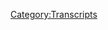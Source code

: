 {{DEFAULTSORT:
    #_TRANSCRIPT_0894:Chatting With Brian Stelter
}}{{Transcript
    | title         = [[894: Chatting With Brian Stelter]]
    | caption       = [https://knowledgefight.libsyn.com/894-chatting-with-brian-stelter Listen to this episode on Libsyn]
    | episodeNumber = [[894: Chatting With Brian Stelter|894]]
    | length        = 01:31:22
}}

{{MessageBox
    | header     = Warning: Bot Generated Content
    | text       = This transcript was automatically generated by transcription software and likely contains many mistakes and misattributions. Please check the audio for definitive quotes, attribution, and context.
    | image      = N3yvass4myg91.webp
    | imagewidth = 50px
    | id         = warning
}}

{{TranscriptBlock
    | name      = Unknown Speaker
    | timestamp = 00:00:00.000
    | text      = Red Alert!
}}

{{TranscriptBlock
    | name      = Unknown Speaker
    | timestamp = 00:00:10.679
    | text      = N-n-n-n-n-n-n-n-knowledge fight!
}}

{{TranscriptBlock
    | name      = Unknown Speaker
    | timestamp = 00:00:12.960
    | text      = Dan and Jordan, I am sweating!
}}

{{TranscriptBlock
    | name      = Unknown Speaker
    | timestamp = 00:00:18.160
    | text      = Knowledgefight.com, it's time to pray!
}}

{{TranscriptBlock
    | name      = Unknown Speaker
    | timestamp = 00:00:21.359
    | text      = I have great respect for knowledgefight!
}}

{{TranscriptBlock
    | name      = Unknown Speaker
    | timestamp = 00:00:23.920
    | text      = Knowledgefight!
}}

{{TranscriptBlock
    | name      = Unknown Speaker
    | timestamp = 00:00:25.120
    | text      = I'm sick of them posing as if they're the good guys, saying we are the bad guys!
}}

{{TranscriptBlock
    | name      = Unknown Speaker
    | timestamp = 00:00:28.960
    | text      = Knowledgefight!
}}

{{TranscriptBlock
    | name      = Unknown Speaker
    | timestamp = 00:00:30.000
    | text      = Dan and Jordan, Knowledgefight!
}}

{{TranscriptBlock
    | name      = Unknown Speaker
    | timestamp = 00:00:34.960
    | text      = Need, need money!
}}

{{TranscriptBlock
    | name      = Unknown Speaker
    | timestamp = 00:00:39.280
    | text      = Andy and Kansas, Andy and, Andy, stop it!
}}

{{TranscriptBlock
    | name      = Unknown Speaker
    | timestamp = 00:00:42.799
    | text      = Andy and, Andy and Kansas, Andy and, Andy, it's time to pray!
}}

{{TranscriptBlock
    | name      = Unknown Speaker
    | timestamp = 00:00:47.039
    | text      = Andy and Kansas, you're on the air, thanks for holding!
}}

{{TranscriptBlock
    | name      = Unknown Speaker
    | timestamp = 00:00:49.280
    | text      = Hello Alex, I'm a first-time caller, I'm a huge fan, I love your work!
}}

{{TranscriptBlock
    | name      = Unknown Speaker
    | timestamp = 00:00:52.960
    | text      = Knowledgefight!
}}

{{TranscriptBlock
    | name      = Unknown Speaker
    | timestamp = 00:00:55.600
    | text      = Knowledgefight.com
}}

{{TranscriptBlock
    | name      = Unknown Speaker
    | timestamp = 00:00:56.799
    | text      = I love you.
}}

{{TranscriptBlock
    | name      = Unknown Speaker
    | timestamp = 00:00:59.280
    | text      = Hello everyone, welcome back to Knowledgefight!
}}

{{TranscriptBlock
    | name      = Unknown Speaker
    | timestamp = 00:01:02.399
    | text      = Today it's just me without my co-host Dan.
}}

{{TranscriptBlock
    | name      = Unknown Speaker
    | timestamp = 00:01:05.599
    | text      = However, I am joined by the man himself, Brian Stelter!
}}

{{TranscriptBlock
    | name      = Unknown Speaker
    | timestamp = 00:01:13.280
    | text      = Wow.
}}

{{TranscriptBlock
    | name      = Unknown Speaker
    | timestamp = 00:01:14.159
    | text      = Yeah, I mean, that's the only way I can say it on mic now.
}}

{{TranscriptBlock
    | name      = Unknown Speaker
    | timestamp = 00:01:18.959
    | text      = Brian, thank you so much for joining me today, how are you?
}}

{{TranscriptBlock
    | name      = Unknown Speaker
    | timestamp = 00:01:23.359
    | text      = I'm okay, I'm a little nervous, but I respect what y'all do, so bring it on.
}}

{{TranscriptBlock
    | name      = Unknown Speaker
    | timestamp = 00:01:30.879
    | text      = A little nervous, that is, it is funny for me to hear somebody who was on TV for a decade
}}

{{TranscriptBlock
    | name      = Unknown Speaker
    | timestamp = 00:01:38.879
    | text      = being nervous about talking to a clown with a radio show that can only be found on internet.
}}

{{TranscriptBlock
    | name      = Unknown Speaker
    | timestamp = 00:01:45.359
    | text      = Well, to be fair, I did have you on TV once, I believe.
}}

{{TranscriptBlock
    | name      = Unknown Speaker
    | timestamp = 00:01:50.879
    | text      = Didn't we do a little TV together?
}}

{{TranscriptBlock
    | name      = Unknown Speaker
    | timestamp = 00:01:52.640
    | text      = We did, this is the first time I'm actually seeing your face live.
}}

{{TranscriptBlock
    | name      = Unknown Speaker
    | timestamp = 00:01:56.640
    | text      = To give a little behind the scenes to people, we were taken to a very small room
}}

{{TranscriptBlock
    | name      = Unknown Speaker
    | timestamp = 00:02:03.760
    | text      = in downtown Chicago and we looked at a camera hole, and that was our whole experience.
}}

{{TranscriptBlock
    | name      = Unknown Speaker
    | timestamp = 00:02:09.280
    | text      = So it's fascinating, your face is real.
}}

{{TranscriptBlock
    | name      = Unknown Speaker
    | timestamp = 00:02:12.080
    | text      = TV is weird, TV is weird in a lot of different ways for a lot of different reasons,
}}

{{TranscriptBlock
    | name      = Unknown Speaker
    | timestamp = 00:02:16.879
    | text      = but y'all have exposed and revealed Alex Jones in a way nobody else has.
}}

{{TranscriptBlock
    | name      = Unknown Speaker
    | timestamp = 00:02:22.639
    | text      = I think I've learned a lot from listening to your podcast.
}}

{{TranscriptBlock
    | name      = Unknown Speaker
    | timestamp = 00:02:26.159
    | text      = For example, the episode where y'all broke down the,
}}

{{TranscriptBlock
    | name      = Unknown Speaker
    | timestamp = 00:02:29.520
    | text      = I don't know why I'm saying y'all so much, what's wrong with me today?
}}

{{TranscriptBlock
    | name      = Unknown Speaker
    | timestamp = 00:02:32.000
    | text      = It's part of the game, this is a great place to say it.
}}

{{TranscriptBlock
    | name      = Unknown Speaker
    | timestamp = 00:02:35.919
    | text      = You can also say fuck too, I don't know if those two are the same.
}}

{{TranscriptBlock
    | name      = Unknown Speaker
    | timestamp = 00:02:39.280
    | text      = I think it'll probably come up.
}}

{{TranscriptBlock
    | name      = Unknown Speaker
    | timestamp = 00:02:41.759
    | text      = The episode where you all took apart Tucker Carlson's interview,
}}

{{TranscriptBlock
    | name      = Unknown Speaker
    | timestamp = 00:02:44.719
    | text      = it wasn't an interview, Tucker Carlson's, you know, spawning.
}}

{{TranscriptBlock
    | name      = Unknown Speaker
    | timestamp = 00:02:48.560
    | text      = Yeah, what do you describe with Alex Jones?
}}

{{TranscriptBlock
    | name      = Unknown Speaker
    | timestamp = 00:02:52.000
    | text      = I couldn't bear to listen to the actual conversation between the two of them,
}}

{{TranscriptBlock
    | name      = Unknown Speaker
    | timestamp = 00:02:55.280
    | text      = but I was able to experience it through you all, so thank you.
}}

{{TranscriptBlock
    | name      = Unknown Speaker
    | timestamp = 00:02:59.520
    | text      = It is one of the only ways that I can stomach it.
}}

{{TranscriptBlock
    | name      = Unknown Speaker
    | timestamp = 00:03:03.120
    | text      = I couldn't possibly, you know, the greatest of gifts that Dan perhaps has is his ability to endure
}}

{{TranscriptBlock
    | name      = Unknown Speaker
    | timestamp = 00:03:11.680
    | text      = torture beyond what anyone I think I've ever experienced.
}}

{{TranscriptBlock
    | name      = Unknown Speaker
    | timestamp = 00:03:14.560
    | text      = So yeah, that's the first thing that we want to talk about, I suppose, is that
}}

{{TranscriptBlock
    | name      = Unknown Speaker
    | timestamp = 00:03:22.240
    | text      = in Infowars world, you are a demon, you have all kinds of crimes under your belt,
}}

{{TranscriptBlock
    | name      = Unknown Speaker
    | timestamp = 00:03:33.599
    | text      = raging from the sex criminal type to, I believe you've eaten a baby in the past,
}}

{{TranscriptBlock
    | name      = Unknown Speaker
    | timestamp = 00:03:41.039
    | text      = something along those lines.
}}

{{TranscriptBlock
    | name      = Unknown Speaker
    | timestamp = 00:03:42.560
    | text      = Yeah, I don't even know. I can't even keep up with all the things he's accused me of.
}}

{{TranscriptBlock
    | name      = Unknown Speaker
    | timestamp = 00:03:46.960
    | text      = What's your favorite thing that you've not done?
}}

{{TranscriptBlock
    | name      = Unknown Speaker
    | timestamp = 00:03:52.000
    | text      = Okay, so I'm going to have to admit, I don't follow Alex Jones's rants about me that closely.
}}

{{TranscriptBlock
    | name      = Unknown Speaker
    | timestamp = 00:03:58.719
    | text      = So I hate to disappoint the listeners.
}}

{{TranscriptBlock
    | name      = Unknown Speaker
    | timestamp = 00:04:02.000
    | text      = I rely on you, you know, to tell me what he has said.
}}

{{TranscriptBlock
    | name      = Unknown Speaker
    | timestamp = 00:04:07.120
    | text      = There was one though, the very famous one, the one where he accuses me of drinking children's
}}

{{TranscriptBlock
    | name      = Unknown Speaker
    | timestamp = 00:04:11.680
    | text      = blood and running the banks, which you all have dined out on in the past,
}}

{{TranscriptBlock
    | name      = Unknown Speaker
    | timestamp = 00:04:16.959
    | text      = which Tucker Carlson recently celebrated on his web show.
}}

{{TranscriptBlock
    | name      = Unknown Speaker
    | timestamp = 00:04:23.600
    | text      = I will tell you, that was actually the one night during the Trump administration
}}

{{TranscriptBlock
    | name      = Unknown Speaker
    | timestamp = 00:04:27.839
    | text      = that my wife was worried about my line of work and was fearful about our livelihood and our life.
}}

{{TranscriptBlock
    | name      = Unknown Speaker
    | timestamp = 00:04:35.199
    | text      = We were living in the city, we were about to have our first child,
}}

{{TranscriptBlock
    | name      = Unknown Speaker
    | timestamp = 00:04:39.360
    | text      = and she watches this insane, unhinged rant with my smiley face plastered up on the screen.
}}

{{TranscriptBlock
    | name      = Unknown Speaker
    | timestamp = 00:04:46.319
    | text      = And I found it rather amusing. I was trying to laugh about it, and she was freaked out.
}}

{{TranscriptBlock
    | name      = Unknown Speaker
    | timestamp = 00:04:52.079
    | text      = And rightfully, and I totally understand why. Because little Pepe the Frog logos started
}}

{{TranscriptBlock
    | name      = Unknown Speaker
    | timestamp = 00:04:58.480
    | text      = getting sent to us in the mail. And the interesting thing about that is there was no message attached.
}}

{{TranscriptBlock
    | name      = Unknown Speaker
    | timestamp = 00:05:04.000
    | text      = There was no threat or anything. It was just their way of saying,
}}

{{TranscriptBlock
    | name      = Unknown Speaker
    | timestamp = 00:05:07.279
    | text      = we know where you live. Which I find to be a really interesting tactic.
}}

{{TranscriptBlock
    | name      = Unknown Speaker
    | timestamp = 00:05:11.920
    | text      = So all the other stuff that happened, the bomb at CNN, the death threats,
}}

{{TranscriptBlock
    | name      = Unknown Speaker
    | timestamp = 00:05:18.720
    | text      = the time that Trump tweeted about me, none of that really spooked my family.
}}

{{TranscriptBlock
    | name      = Unknown Speaker
    | timestamp = 00:05:23.199
    | text      = But it was Alex Jones and the drink children's blood. I can't top that one as an example.
}}

{{TranscriptBlock
    | name      = Unknown Speaker
    | timestamp = 00:05:30.319
    | text      = Right. Genuine fight or flight response tends to come out.
}}

{{TranscriptBlock
    | name      = Unknown Speaker
    | timestamp = 00:05:35.040
    | text      = Totally. And what do you do? Well, that's my question to you.
}}

{{TranscriptBlock
    | name      = Unknown Speaker
    | timestamp = 00:05:42.240
    | text      = They don't fucking talk to us at all. No one recognizes. I want to be threatened.
}}

{{TranscriptBlock
    | name      = Unknown Speaker
    | timestamp = 00:05:48.240
    | text      = No one has threatened my life once. It's terrifying. So what is it like?
}}

{{TranscriptBlock
    | name      = Unknown Speaker
    | timestamp = 00:05:54.000
    | text      = You don't want this. You don't want to be called his enemy.
}}

{{TranscriptBlock
    | name      = Unknown Speaker
    | timestamp = 00:05:56.879
    | text      = Here's nine times out of 10. I think this is just online chaos.
}}

{{TranscriptBlock
    | name      = Unknown Speaker
    | timestamp = 00:06:06.160
    | text      = Most of the time, almost all of the time, it is just this
}}

{{TranscriptBlock
    | name      = Unknown Speaker
    | timestamp = 00:06:11.360
    | text      = reality distortion field that only exists on people's computers and screens.
}}

{{TranscriptBlock
    | name      = Unknown Speaker
    | timestamp = 00:06:15.519
    | text      = But then every so often as Oliver Darcy experience, something else that you all have covered,
}}

{{TranscriptBlock
    | name      = Unknown Speaker
    | timestamp = 00:06:20.560
    | text      = Alex Jones will show up in person and confront you on camera in your face.
}}

{{TranscriptBlock
    | name      = Unknown Speaker
    | timestamp = 00:06:24.560
    | text      = And so every so often the real world breaks through. It's like the internet world breaks
}}

{{TranscriptBlock
    | name      = Unknown Speaker
    | timestamp = 00:06:28.720
    | text      = through into the real world. And you never know when it's going to happen or if it's going to
}}

{{TranscriptBlock
    | name      = Unknown Speaker
    | timestamp = 00:06:31.759
    | text      = happen. It's part of the problem. Yeah. It is. It is kind of fascinating because there is so
}}

{{TranscriptBlock
    | name      = Unknown Speaker
    | timestamp = 00:06:37.439
    | text      = much of that online harassment. That's a joke. You know, it's, it's nothing. And you shouldn't worry
}}

{{TranscriptBlock
    | name      = Unknown Speaker
    | timestamp = 00:06:42.800
    | text      = about it. And the more time you focus on it, the more it's going to drive you insane. And it's
}}

{{TranscriptBlock
    | name      = Unknown Speaker
    | timestamp = 00:06:46.800
    | text      = nothing until it is that one time. And you didn't see it coming and you don't know who it is.
}}

{{TranscriptBlock
    | name      = Unknown Speaker
    | timestamp = 00:06:51.759
    | text      = And, you know, and I'm not worried all the time. Right. And I'm not blaming Alex Jones for this,
}}

{{TranscriptBlock
    | name      = Unknown Speaker
    | timestamp = 00:06:57.839
    | text      = but you know, I went to the flower shop one day in a town near me and this guy starts growling at
}}

{{TranscriptBlock
    | name      = Unknown Speaker
    | timestamp = 00:07:03.920
    | text      = me. Hey, fuck CNN. This was back when I started seeing a fuck CNN. And I couldn't tell if he
}}

{{TranscriptBlock
    | name      = Unknown Speaker
    | timestamp = 00:07:10.319
    | text      = worked there or if he was a customer. So I decided to leave. I just took myself out of the situation
}}

{{TranscriptBlock
    | name      = Unknown Speaker
    | timestamp = 00:07:16.720
    | text      = and, you know, let me say knock on wood, that that's very rare. This stuff doesn't happen every
}}

{{TranscriptBlock
    | name      = Unknown Speaker
    | timestamp = 00:07:21.759
    | text      = day or every month or not. No, not at all, but every, every once in a while, you know,
}}

{{TranscriptBlock
    | name      = Unknown Speaker
    | timestamp = 00:07:27.040
    | text      = and I do think there are, there are women in this media industry who will tell you it's much uglier
}}

{{TranscriptBlock
    | name      = Unknown Speaker
    | timestamp = 00:07:32.560
    | text      = for them. They're, you know, I'm, I, I let me check my privilege as we talk about this,
}}

{{TranscriptBlock
    | name      = Unknown Speaker
    | timestamp = 00:07:36.800
    | text      = you know, that the Alex Jones stuff doesn't affect me very often and is not in my face very often.
}}

{{TranscriptBlock
    | name      = Unknown Speaker
    | timestamp = 00:07:42.319
    | text      = But yeah, every once in a while. And then of course he called up recently and we can talk
}}

{{TranscriptBlock
    | name      = Unknown Speaker
    | timestamp = 00:07:47.279
    | text      = about that. Well, yeah, I was at, we're going to get to that in a, in a second.
}}

{{TranscriptBlock
    | name      = Unknown Speaker
    | timestamp = 00:07:50.639
    | text      = But can I, can I say a bigger picture though? What was he doing in that rant? Seven years ago,
}}

{{TranscriptBlock
    | name      = Unknown Speaker
    | timestamp = 00:07:56.319
    | text      = he was saying, you're my enemy, right? You're my enemy. I see you. I can't, I'm not going to
}}

{{TranscriptBlock
    | name      = Unknown Speaker
    | timestamp = 00:08:01.120
    | text      = fake it much, but there it is. There's something really like deep and there's a deep despair to
}}

{{TranscriptBlock
    | name      = Unknown Speaker
    | timestamp = 00:08:09.680
    | text      = that, right? Of he is a character who has to create other characters in order to mock, destroy,
}}

{{TranscriptBlock
    | name      = Unknown Speaker
    | timestamp = 00:08:16.639
    | text      = ridicule, whatever he does to them. Right. But I think what I learned in the Trump years as an
}}

{{TranscriptBlock
    | name      = Unknown Speaker
    | timestamp = 00:08:21.199
    | text      = anchor at CNN was that Brian, they're not talking about you. They're talking about a cartoon
}}

{{TranscriptBlock
    | name      = Unknown Speaker
    | timestamp = 00:08:26.240
    | text      = character villain they've created with your name and your face. Like, and, and I don't just mean
}}

{{TranscriptBlock
    | name      = Unknown Speaker
    | timestamp = 00:08:31.040
    | text      = that about Alex and made about, but Tara Carlson, Sean Hannity, you know, the, you know, these guys
}}

{{TranscriptBlock
    | name      = Unknown Speaker
    | timestamp = 00:08:35.200
    | text      = will come up with nicknames and fat jokes and stuff and ridicule. And I had to kind of accept
}}

{{TranscriptBlock
    | name      = Unknown Speaker
    | timestamp = 00:08:41.279
    | text      = that layer of removal from it because there was one night and I don't mean to like sound like the
}}

{{TranscriptBlock
    | name      = Unknown Speaker
    | timestamp = 00:08:46.159
    | text      = victim here or whatever, but you know, we're talking about this weird life of being in the
}}

{{TranscriptBlock
    | name      = Unknown Speaker
    | timestamp = 00:08:49.919
    | text      = public square and having these people send Nazi signals to your house. That's victimizing. I feel
}}

{{TranscriptBlock
    | name      = Unknown Speaker
    | timestamp = 00:08:55.679
    | text      = like it was say I'm a victim of being Nazi attacked. It was weird. Yeah. There was a
}}

{{TranscriptBlock
    | name      = Unknown Speaker
    | timestamp = 00:09:00.960
    | text      = night I was flying to LA. I was on a late night flight and it was coast to coast flight and I
}}

{{TranscriptBlock
    | name      = Unknown Speaker
    | timestamp = 00:09:07.039
    | text      = wanted to get to use the bathroom and I'm walking up to the bathroom and I see on Fox news, all the
}}

{{TranscriptBlock
    | name      = Unknown Speaker
    | timestamp = 00:09:12.159
    | text      = people, you know, in the rows in front of me are watching Fox and there's a segment bashing me as
}}

{{TranscriptBlock
    | name      = Unknown Speaker
    | timestamp = 00:09:17.200
    | text      = I'm walking up the aisle. And it was, I think it was Tucker's show. I'm pretty sure. But it might
}}

{{TranscriptBlock
    | name      = Unknown Speaker
    | timestamp = 00:09:21.840
    | text      = have been Sean's cause that night Tucker, Sean and Laura all did segments where they ridiculed
}}

{{TranscriptBlock
    | name      = Unknown Speaker
    | timestamp = 00:09:26.879
    | text      = or attacked or whatever. I can't remember what I did wrong that day or what I did right that day.
}}

{{TranscriptBlock
    | name      = Unknown Speaker
    | timestamp = 00:09:30.639
    | text      = But three hours in a row, Brian Stelter was one of the villains. And I remember like being nervous
}}

{{TranscriptBlock
    | name      = Unknown Speaker
    | timestamp = 00:09:37.279
    | text      = about walking back from the bathroom, right? Like I hope none of these passengers recognize me,
}}

{{TranscriptBlock
    | name      = Unknown Speaker
    | timestamp = 00:09:41.759
    | text      = right? This is the internet. This is fucking TV. And some of them are probably Democrats who were
}}

{{TranscriptBlock
    | name      = Unknown Speaker
    | timestamp = 00:09:46.559
    | text      = just hate watching Fox and that's cool. But you know, it was, and I, and I actually,
}}

{{TranscriptBlock
    | name      = Unknown Speaker
    | timestamp = 00:09:50.720
    | text      = that was like one of the, so I mentioned the one night that it bothered my wife.
}}

{{TranscriptBlock
    | name      = Unknown Speaker
    | timestamp = 00:09:54.240
    | text      = This plane ride was the one night that it ever really got to me. And I, I mentioned it to my
}}

{{TranscriptBlock
    | name      = Unknown Speaker
    | timestamp = 00:09:59.600
    | text      = boss, Jeff Zucker. I mentioned it in an email. We were emailing about something else. And I said
}}

{{TranscriptBlock
    | name      = Unknown Speaker
    | timestamp = 00:10:03.440
    | text      = like, this actually kind of sucks that this is weird. I don't like this feeling. And he said,
}}

{{TranscriptBlock
    | name      = Unknown Speaker
    | timestamp = 00:10:07.440
    | text      = this is not hard, Brian. What's really hard is cancer. And I mean, I'm paraphrasing,
}}

{{TranscriptBlock
    | name      = Unknown Speaker
    | timestamp = 00:10:12.240
    | text      = but I appreciated, I appreciated the reality. No, I needed the, I needed the reality check.
}}

{{TranscriptBlock
    | name      = Unknown Speaker
    | timestamp = 00:10:18.480
    | text      = I needed to remember that it was just, it was, it was TV. Well, you can agree or disagree. I liked
}}

{{TranscriptBlock
    | name      = Unknown Speaker
    | timestamp = 00:10:27.679
    | text      = it as like a, as a, as a gut check. Sure, sure. But it's definitely an out of body experience
}}

{{TranscriptBlock
    | name      = Unknown Speaker
    | timestamp = 00:10:35.519
    | text      = when you're on a plane everywhere around you, the people are watching this like trash, these lies
}}

{{TranscriptBlock
    | name      = Unknown Speaker
    | timestamp = 00:10:40.080
    | text      = about you. It is a, it is a out of body experience for sure. I, what I find fascinating so much about
}}

{{TranscriptBlock
    | name      = Unknown Speaker
    | timestamp = 00:10:47.360
    | text      = that is that your story just now being in the clothing store is identical to an Alex lie.
}}

{{TranscriptBlock
    | name      = Unknown Speaker
    | timestamp = 00:10:55.120
    | text      = You know, Alex tells that type of story all the time. I was walking down the street and then there
}}

{{TranscriptBlock
    | name      = Unknown Speaker
    | timestamp = 00:11:00.240
    | text      = was this person and I tell you liberals, they're just demons. They just go, they just look at me
}}

{{TranscriptBlock
    | name      = Unknown Speaker
    | timestamp = 00:11:04.960
    | text      = in the eyes and go, you know, and you, you're, you're literally walking into a store and someone
}}

{{TranscriptBlock
    | name      = Unknown Speaker
    | timestamp = 00:11:10.159
    | text      = growls at you. Yeah. And the difference for me is that's like the only time it's ever happened,
}}

{{TranscriptBlock
    | name      = Unknown Speaker
    | timestamp = 00:11:15.200
    | text      = right? You know, I can count on my fingers. That's why it's interesting. Like most of the time,
}}

{{TranscriptBlock
    | name      = Unknown Speaker
    | timestamp = 00:11:21.840
    | text      = if I get recognized by a, a big MAGA person, we have a funny conversation. Like it's usually,
}}

{{TranscriptBlock
    | name      = Unknown Speaker
    | timestamp = 00:11:28.399
    | text      = it's usually like amusing, not scary. Right. But for Alex Jones, it has to all be demonic.
}}

{{TranscriptBlock
    | name      = Unknown Speaker
    | timestamp = 00:11:34.000
    | text      = It has to all be. Yeah. Yeah, yeah, yeah. No, it is because, you know, when we describe it as,
}}

{{TranscriptBlock
    | name      = Unknown Speaker
    | timestamp = 00:11:40.960
    | text      = uh, you know, the internet or, or their world catching up to us or breaking into the real world,
}}

{{TranscriptBlock
    | name      = Unknown Speaker
    | timestamp = 00:11:46.320
    | text      = I think that is an example of you getting sucked into a fantasy world. Like you have suddenly
}}

{{TranscriptBlock
    | name      = Unknown Speaker
    | timestamp = 00:11:53.279
    | text      = walked into a LARP that you had no idea even existed. And I find that so fascinating is that
}}

{{TranscriptBlock
    | name      = Unknown Speaker
    | timestamp = 00:12:01.279
    | text      = I had to realize early, like, again, it was, this is in the Trump years and this was my education
}}

{{TranscriptBlock
    | name      = Unknown Speaker
    | timestamp = 00:12:05.360
    | text      = about this. And now it, you know, now we're kind of still in the Trump years. Um, that like, let
}}

{{TranscriptBlock
    | name      = Unknown Speaker
    | timestamp = 00:12:12.080
    | text      = me take the afternoon. Yeah. The afternoon that the Trump like randomly tweeted about me and I
}}

{{TranscriptBlock
    | name      = Unknown Speaker
    | timestamp = 00:12:19.279
    | text      = didn't hear from a single friend of mine. I didn't have a single family member call me. I'm not that
}}

{{TranscriptBlock
    | name      = Unknown Speaker
    | timestamp = 00:12:24.480
    | text      = much of a, like I have friends. Like I'm not, I am a social person. It's just that nobody in my
}}

{{TranscriptBlock
    | name      = Unknown Speaker
    | timestamp = 00:12:30.480
    | text      = world, like in my reality, cared what Donald Trump was tweeting, right? Like it was so removed from
}}

{{TranscriptBlock
    | name      = Unknown Speaker
    | timestamp = 00:12:37.519
    | text      = their daily existence. Why would they care that the president's calling this reporter a laptop
}}

{{TranscriptBlock
    | name      = Unknown Speaker
    | timestamp = 00:12:42.000
    | text      = dog? You know? Um, and, and then, so you go on Twitter and you look at the replies and there's
}}

{{TranscriptBlock
    | name      = Unknown Speaker
    | timestamp = 00:12:46.559
    | text      = thousands of trolls, you know, or, or whatever they are just eating it up and having fun and
}}

{{TranscriptBlock
    | name      = Unknown Speaker
    | timestamp = 00:12:50.559
    | text      = going, going hog wild. But out in my, in my sphere, it was like it never happened. And it's,
}}

{{TranscriptBlock
    | name      = Unknown Speaker
    | timestamp = 00:12:56.399
    | text      = I'm really grateful for that perspective to have that perspective. Yeah. Uh, cause I think
}}

{{TranscriptBlock
    | name      = Unknown Speaker
    | timestamp = 00:13:00.960
    | text      = otherwise it would probably get to me more than it does. Yeah. That's, that's fascinating. I wonder
}}

{{TranscriptBlock
    | name      = Unknown Speaker
    | timestamp = 00:13:06.399
    | text      = you could make the case though. You can make the case, Jordan, that I don't take it seriously
}}

{{TranscriptBlock
    | name      = Unknown Speaker
    | timestamp = 00:13:10.000
    | text      = enough. Sure. Well, I mean, all right. So imagine, imagine you're, uh, let's call it a straight white
}}

{{TranscriptBlock
    | name      = Unknown Speaker
    | timestamp = 00:13:18.720
    | text      = guy in 1770, uh, 1792 or so, right? Thomas Jefferson's talking shit about you as you're
}}

{{TranscriptBlock
    | name      = Unknown Speaker
    | timestamp = 00:13:27.120
    | text      = a newspaper writer. Can you imagine? So you're in the media, right? And the, the president of the
}}

{{TranscriptBlock
    | name      = Unknown Speaker
    | timestamp = 00:13:32.879
    | text      = United States is talking shit about you. But really one thing we don't think about is that
}}

{{TranscriptBlock
    | name      = Unknown Speaker
    | timestamp = 00:13:38.639
    | text      = nobody had any fucking clue. It was only like 30 guys who were allowed to even participate in
}}

{{TranscriptBlock
    | name      = Unknown Speaker
    | timestamp = 00:13:44.720
    | text      = reading about this shit, you know? So it's an interesting, it's an interesting kind of
}}

{{TranscriptBlock
    | name      = Unknown Speaker
    | timestamp = 00:13:51.600
    | text      = reflection of that in the present tense, except everybody halfway knows about it. It's very
}}

{{TranscriptBlock
    | name      = Unknown Speaker
    | timestamp = 00:13:57.360
    | text      = strange. Yes. And it's, so it becomes like a background music, um, to one's existence. Um,
}}

{{TranscriptBlock
    | name      = Unknown Speaker
    | timestamp = 00:14:05.200
    | text      = in a way that's like, I find unsettling. I also, sometimes you realize what's the, what's the saying
}}

{{TranscriptBlock
    | name      = Unknown Speaker
    | timestamp = 00:14:10.559
    | text      = about, um, now I'm blanking on so embarrassing on a podcast. Like, Oh, I'm taking up space in
}}

{{TranscriptBlock
    | name      = Unknown Speaker
    | timestamp = 00:14:17.279
    | text      = your head. Like living, living first time for everything. Uh, no living rent free, living rent
}}

{{TranscriptBlock
    | name      = Unknown Speaker
    | timestamp = 00:14:23.679
    | text      = free in one's head. That's so I get the sense. I might be wrong about this, that Alex, for example,
}}

{{TranscriptBlock
    | name      = Unknown Speaker
    | timestamp = 00:14:29.120
    | text      = might care more about me than I care about him. Right. So not only do we, we come at it from
}}

{{TranscriptBlock
    | name      = Unknown Speaker
    | timestamp = 00:14:33.440
    | text      = different angles, I come at this as a reporter interested in him as a story, a subject, a
}}

{{TranscriptBlock
    | name      = Unknown Speaker
    | timestamp = 00:14:38.639
    | text      = character, a danger. Um, he comes toward me as, um, using me as a villain, thinking that I'm part
}}

{{TranscriptBlock
    | name      = Unknown Speaker
    | timestamp = 00:14:45.679
    | text      = of this evil global conspiracy. Oh, we should talk about Davos. I think he came after me when
}}

{{TranscriptBlock
    | name      = Unknown Speaker
    | timestamp = 00:14:49.840
    | text      = I went to Davos last year too. Um, and, and I get all the facts wrong, of course. So not only did
}}

{{TranscriptBlock
    | name      = Unknown Speaker
    | timestamp = 00:14:56.000
    | text      = we come up from different angles, but I also like, I'm not as interested in him. And then the night
}}

{{TranscriptBlock
    | name      = Unknown Speaker
    | timestamp = 00:15:01.200
    | text      = that he drunk dials me and, and, and, you know, I guess prank calls me and then goes on Tucker's
}}

{{TranscriptBlock
    | name      = Unknown Speaker
    | timestamp = 00:15:05.120
    | text      = show and talks about it and it becomes like, yeah, they like used it to promote their shop.
}}

{{TranscriptBlock
    | name      = Unknown Speaker
    | timestamp = 00:15:10.080
    | text      = Like they use it like to promote his comeback as if like, wow, like Brian's up. And I'm like, who,
}}

{{TranscriptBlock
    | name      = Unknown Speaker
    | timestamp = 00:15:15.440
    | text      = I didn't even bother, you know, it, it's just interesting the difference between like, yeah,
}}

{{TranscriptBlock
    | name      = Unknown Speaker
    | timestamp = 00:15:20.799
    | text      = that I guess, I guess in my head, he's just a supporting actor. Right. And in his head,
}}

{{TranscriptBlock
    | name      = Unknown Speaker
    | timestamp = 00:15:27.519
    | text      = I'm like one of his stars. Oh, right. That's interesting because I also think that you have
}}

{{TranscriptBlock
    | name      = Unknown Speaker
    | timestamp = 00:15:34.559
    | text      = the same perspective in a sense, because Alex Jones isn't real to you, you know, uh, right.
}}

{{TranscriptBlock
    | name      = Unknown Speaker
    | timestamp = 00:15:40.960
    | text      = Alex Jones is, is a character in the same way that you're not real to Alex. You're a character.
}}

{{TranscriptBlock
    | name      = Unknown Speaker
    | timestamp = 00:15:46.480
    | text      = Um, and I kind of find that to be a strange place. And one, I want you to kind of see if there's a
}}

{{TranscriptBlock
    | name      = Unknown Speaker
    | timestamp = 00:15:53.679
    | text      = different experience for, because we're not characters. Uh, we're, we're completely separate.
}}

{{TranscriptBlock
    | name      = Unknown Speaker
    | timestamp = 00:15:59.919
    | text      = You know, we're, we're in the, we're in the crowd. We're henchmen, essentially, you know,
}}

{{TranscriptBlock
    | name      = Unknown Speaker
    | timestamp = 00:16:04.559
    | text      = there's no respect. There's no character building between the two of us, but that's probably cause
}}

{{TranscriptBlock
    | name      = Unknown Speaker
    | timestamp = 00:16:10.879
    | text      = he's scared of you. Like he's, I, if I were him, I would never want to mention knowledge fight
}}

{{TranscriptBlock
    | name      = Unknown Speaker
    | timestamp = 00:16:15.759
    | text      = because it actually undermines what I do. Sure. Takes apart. It takes apart the entire business
}}

{{TranscriptBlock
    | name      = Unknown Speaker
    | timestamp = 00:16:23.600
    | text      = and brand. I, I, I think that's, I think that would be how it would go for like a normal human
}}

{{TranscriptBlock
    | name      = Unknown Speaker
    | timestamp = 00:16:30.639
    | text      = being and stuff. I think it genuinely, I think we just make him feel bad. I feel like he can't like,
}}

{{TranscriptBlock
    | name      = Unknown Speaker
    | timestamp = 00:16:37.360
    | text      = he can't find a way to make himself, uh, feel good about what he does if he listens to our show.
}}

{{TranscriptBlock
    | name      = Unknown Speaker
    | timestamp = 00:16:42.159
    | text      = So he doesn't tell people about it. Like for, for you, whenever he gets pushback from you and
}}

{{TranscriptBlock
    | name      = Unknown Speaker
    | timestamp = 00:16:47.440
    | text      = when Stelter says Alex Jones did an evil thing, you know, he can be like, yes, the establishment
}}

{{TranscriptBlock
    | name      = Unknown Speaker
    | timestamp = 00:16:54.240
    | text      = media is coming out. Right. Right. CNN knows what we're up to. They're trying to take us down person.
}}

{{TranscriptBlock
    | name      = Unknown Speaker
    | timestamp = 00:17:01.440
    | text      = Right. Two asshole comedians from Chicago have weirdly spent the past seven years studying me.
}}

{{TranscriptBlock
    | name      = Unknown Speaker
    | timestamp = 00:17:08.240
    | text      = That sounds like I'm a creep. You know, I don't want to feel like that. I totally get why he
}}

{{TranscriptBlock
    | name      = Unknown Speaker
    | timestamp = 00:17:13.200
    | text      = doesn't talk about us. We're stalkers. Why would you talk about your stalker makes perfect sense.
}}

{{TranscriptBlock
    | name      = Unknown Speaker
    | timestamp = 00:17:18.799
    | text      = I don't think you're stalkers, but I hear your, I take your point, but you're a hundred percent
}}

{{TranscriptBlock
    | name      = Unknown Speaker
    | timestamp = 00:17:22.720
    | text      = right. And this is something that, you know, this was true about Trump also. And what I think this
}}

{{TranscriptBlock
    | name      = Unknown Speaker
    | timestamp = 00:17:27.279
    | text      = was a no win and is a no win situation for mainstream media fact checking Trump only fact
}}

{{TranscriptBlock
    | name      = Unknown Speaker
    | timestamp = 00:17:34.240
    | text      = checking Trump does many things. It's important to fact check Trump. It's not an option not to
}}

{{TranscriptBlock
    | name      = Unknown Speaker
    | timestamp = 00:17:38.240
    | text      = factor Trump, but those fact checks are sometimes fuel for him to say to his voters that the media
}}

{{TranscriptBlock
    | name      = Unknown Speaker
    | timestamp = 00:17:44.079
    | text      = doesn't like you, which is false, but you know, that's the story he can tell. And the same thing
}}

{{TranscriptBlock
    | name      = Unknown Speaker
    | timestamp = 00:17:48.880
    | text      = with Alex Jones, the coverage from CNN. And this is where being a media reporter gets all sorts of
}}

{{TranscriptBlock
    | name      = Unknown Speaker
    | timestamp = 00:17:55.119
    | text      = wacky and, and, and, you know, convoluted because it's, you are hoping you're trying and you hope
}}

{{TranscriptBlock
    | name      = Unknown Speaker
    | timestamp = 00:18:01.599
    | text      = you're shining a light and exposing how the world works or doesn't work. But in so doing you might
}}

{{TranscriptBlock
    | name      = Unknown Speaker
    | timestamp = 00:18:06.640
    | text      = be raising the rate, raising more awareness of these individuals. Right. And so this,
}}

{{TranscriptBlock
    | name      = Unknown Speaker
    | timestamp = 00:18:14.640
    | text      = that kind of paradox, or if that's what you want to call it, let's call it that has kind of been
}}

{{TranscriptBlock
    | name      = Unknown Speaker
    | timestamp = 00:18:22.079
    | text      = around. I mean, the thing about it is that it's less a paradox and more a Gordian not so much as
}}

{{TranscriptBlock
    | name      = Unknown Speaker
    | timestamp = 00:18:28.240
    | text      = like, Oh, well the mainstream media can't exist in the form. It does like, it just has to go
}}

{{TranscriptBlock
    | name      = Unknown Speaker
    | timestamp = 00:18:35.839
    | text      = and be right there. There is no, yeah, right. Yeah. There's no way to have a
}}

{{TranscriptBlock
    | name      = Unknown Speaker
    | timestamp = 00:18:41.759
    | text      = billionaire own the Washington post and then have just by virtue of a billionaire owning it,
}}

{{TranscriptBlock
    | name      = Unknown Speaker
    | timestamp = 00:18:47.119
    | text      = it doesn't even matter if he touches it. What matters is that he owns it, you know,
}}

{{TranscriptBlock
    | name      = Unknown Speaker
    | timestamp = 00:18:51.920
    | text      = and that can never be undone. I don't know. What's the, what's the insinuation? Well,
}}

{{TranscriptBlock
    | name      = Unknown Speaker
    | timestamp = 00:18:58.880
    | text      = the implication is that no matter what happens, it's just a business. So
}}

{{TranscriptBlock
    | name      = Unknown Speaker
    | timestamp = 00:19:07.839
    | text      = the business is what will be sold or dismantled. It doesn't matter how good the work you do is,
}}

{{TranscriptBlock
    | name      = Unknown Speaker
    | timestamp = 00:19:13.039
    | text      = which is fantastic. Tons of people are fantastic. And I don't think that they are in there making
}}

{{TranscriptBlock
    | name      = Unknown Speaker
    | timestamp = 00:19:18.240
    | text      = editorial decisions for people. That's not the case at all. It's simply that if you can destroy
}}

{{TranscriptBlock
    | name      = Unknown Speaker
    | timestamp = 00:19:24.480
    | text      = something, then there will always be the inherent fear of being destroyed by that person. And that
}}

{{TranscriptBlock
    | name      = Unknown Speaker
    | timestamp = 00:19:31.359
    | text      = is just something that you carry with you, whether you can acknowledge it or not, because it is
}}

{{TranscriptBlock
    | name      = Unknown Speaker
    | timestamp = 00:19:35.920
    | text      = always there. How many people have been laid off in media in the past 30 days? You know,
}}

{{TranscriptBlock
    | name      = Unknown Speaker
    | timestamp = 00:19:42.799
    | text      = right. It's never ended. There's always going to be that threat. And the more everybody in the
}}

{{TranscriptBlock
    | name      = Unknown Speaker
    | timestamp = 00:19:49.519
    | text      = media hears about that threat, the more it's going to be a, you know, oh, we're going to keep my job
}}

{{TranscriptBlock
    | name      = Unknown Speaker
    | timestamp = 00:19:55.440
    | text      = somehow. It's just part of the game, which is how we get to Fox news and network of lies, which
}}

{{TranscriptBlock
    | name      = Unknown Speaker
    | timestamp = 00:20:05.119
    | text      = for the people who could see this on the video, you have the cover directly behind you. It's a
}}

{{TranscriptBlock
    | name      = Unknown Speaker
    | timestamp = 00:20:11.920
    | text      = very delightful cover. Yeah, there we go. There's another one. And in it, you start with, I suppose,
}}

{{TranscriptBlock
    | name      = Unknown Speaker
    | timestamp = 00:20:20.960
    | text      = was it the triple C's? The three forms of accountability, which are civil, criminal,
}}

{{TranscriptBlock
    | name      = Unknown Speaker
    | timestamp = 00:20:27.519
    | text      = and then canceling, I believe was the third one, right? And Tucker Carlson was literally canceled.
}}

{{TranscriptBlock
    | name      = Unknown Speaker
    | timestamp = 00:20:33.279
    | text      = It was not cancel culture, right? It was cancel the show, but yes. Right. So I want to talk about
}}

{{TranscriptBlock
    | name      = Unknown Speaker
    | timestamp = 00:20:40.160
    | text      = how effective those are in your estimation of, of the Fox news kind of verdict. Like
}}

{{TranscriptBlock
    | name      = Unknown Speaker
    | timestamp = 00:20:48.960
    | text      = is anything, has anyone really been held accountable? Is anything going to change
}}

{{TranscriptBlock
    | name      = Unknown Speaker
    | timestamp = 00:20:53.759
    | text      = at the network in, in real focus? Right. Well, I mean, Fox news is not going to magically turn
}}

{{TranscriptBlock
    | name      = Unknown Speaker
    | timestamp = 00:21:02.799
    | text      = into a mainstream news network. No, that's not going to happen. Fox is always going to be more
}}

{{TranscriptBlock
    | name      = Unknown Speaker
    | timestamp = 00:21:11.519
    | text      = anti-Democrat than it is anything else. I view it as even more than a right wing or pro Republican
}}

{{TranscriptBlock
    | name      = Unknown Speaker
    | timestamp = 00:21:18.559
    | text      = channel. It's an anti-Democrat machine. It exists to try to defeat the left, whatever it thinks the
}}

{{TranscriptBlock
    | name      = Unknown Speaker
    | timestamp = 00:21:23.920
    | text      = left is. And that's not going to change as well as resolve these lawsuits, but around the edges,
}}

{{TranscriptBlock
    | name      = Unknown Speaker
    | timestamp = 00:21:28.559
    | text      = yes, they have had to make changes. And, and the amount of money they had to pay dominion is
}}

{{TranscriptBlock
    | name      = Unknown Speaker
    | timestamp = 00:21:35.519
    | text      = extraordinary. Even for a publicly traded big company like Fox corporation. Sure. They're in
}}

{{TranscriptBlock
    | name      = Unknown Speaker
    | timestamp = 00:21:40.640
    | text      = about a billion dollars. They're almost up there. They are approaching a billion dollars total in
}}

{{TranscriptBlock
    | name      = Unknown Speaker
    | timestamp = 00:21:45.119
    | text      = settlements as a result of Trump's election lies and smart Matic is still suing their shareholder
}}

{{TranscriptBlock
    | name      = Unknown Speaker
    | timestamp = 00:21:51.519
    | text      = lawsuits. So the, the toll, the financial toll is enough to be actual accountability.
}}

{{TranscriptBlock
    | name      = Unknown Speaker
    | timestamp = 00:21:57.920
    | text      = Like it actually is a form of accountability, but whether that causes changes, you know,
}}

{{TranscriptBlock
    | name      = Unknown Speaker
    | timestamp = 00:22:05.119
    | text      = I think that's kind of the question, isn't it? What is accountability if it doesn't cause change?
}}

{{TranscriptBlock
    | name      = Unknown Speaker
    | timestamp = 00:22:10.400
    | text      = I mean, let's, let's fast forward to November of 2024. Donald Trump has lost.
}}

{{TranscriptBlock
    | name      = Unknown Speaker
    | timestamp = 00:22:18.079
    | text      = I was like, wait, where are we in the book? Okay. He has lost, let's say he's lost again to Biden.
}}

{{TranscriptBlock
    | name      = Unknown Speaker
    | timestamp = 00:22:24.400
    | text      = Yeah. Let's say it was, it was close but clear that he lost and he starts lying about it again.
}}

{{TranscriptBlock
    | name      = Unknown Speaker
    | timestamp = 00:22:31.200
    | text      = Let's say that he encourages his supporters to to protest to have a, to have a wild event. The way
}}

{{TranscriptBlock
    | name      = Unknown Speaker
    | timestamp = 00:22:38.880
    | text      = he said with January six would be what does Fox do in that scenario? And I think the answer to
}}

{{TranscriptBlock
    | name      = Unknown Speaker
    | timestamp = 00:22:44.000
    | text      = that hypothetical is Fox does not defame specific voting companies. Like if you, if you go on the,
}}

{{TranscriptBlock
    | name      = Unknown Speaker
    | timestamp = 00:22:51.519
    | text      = if you're booked on Fox in November of 2024, when Donald Trump, if Donald Trump loses again,
}}

{{TranscriptBlock
    | name      = Unknown Speaker
    | timestamp = 00:22:56.160
    | text      = if you start saying dominion did it, like you're going to be cut off, like you're going to be,
}}

{{TranscriptBlock
    | name      = Unknown Speaker
    | timestamp = 00:22:59.839
    | text      = you're not going to be booked again. So, right. So in that very narrow sense,
}}

{{TranscriptBlock
    | name      = Unknown Speaker
    | timestamp = 00:23:03.680
    | text      = something will have changed. There will be specific companies that you're not allowed to
}}

{{TranscriptBlock
    | name      = Unknown Speaker
    | timestamp = 00:23:08.400
    | text      = defame on Fox in 2024. It might not be very satisfying to your listeners. Yeah.
}}

{{TranscriptBlock
    | name      = Unknown Speaker
    | timestamp = 00:23:17.039
    | text      = Now I do think around the edges also there, there might be a little more news and maybe a little bit
}}

{{TranscriptBlock
    | name      = Unknown Speaker
    | timestamp = 00:23:25.359
    | text      = less propaganda because there's going to be this increased attention on how does Fox play it? How
}}

{{TranscriptBlock
    | name      = Unknown Speaker
    | timestamp = 00:23:32.400
    | text      = does Fox handle it? Right. And so in the scenario I just described, if Trump loses again, Fox will
}}

{{TranscriptBlock
    | name      = Unknown Speaker
    | timestamp = 00:23:36.880
    | text      = be torn once again, between Trump and the truth, same problem they had in 2020, same problem they
}}

{{TranscriptBlock
    | name      = Unknown Speaker
    | timestamp = 00:23:42.240
    | text      = had basically every day, Trump or the truth, Trump or the truth. And they, they try to side with Trump,
}}

{{TranscriptBlock
    | name      = Unknown Speaker
    | timestamp = 00:23:47.279
    | text      = but it gets them into financial and legal trouble and costs them a lot of money. So,
}}

{{TranscriptBlock
    | name      = Unknown Speaker
    | timestamp = 00:23:51.200
    | text      = you know, we're going to see a version of this play out again this year, I guess is the answer.
}}

{{TranscriptBlock
    | name      = Unknown Speaker
    | timestamp = 00:23:55.599
    | text      = Right. I suppose, I suppose the interesting question there is you know, based upon the,
}}

{{TranscriptBlock
    | name      = Unknown Speaker
    | timestamp = 00:24:02.240
    | text      = the book going through all of the internal communications and all of that stuff that you've
}}

{{TranscriptBlock
    | name      = Unknown Speaker
    | timestamp = 00:24:07.039
    | text      = put together, I I'm wondering functionally what the difference between Fox news as it stands and
}}

{{TranscriptBlock
    | name      = Unknown Speaker
    | timestamp = 00:24:16.400
    | text      = like, you know, fucking Himmler, like what is the difference there in terms of being a functional
}}

{{TranscriptBlock
    | name      = Unknown Speaker
    | timestamp = 00:24:21.759
    | text      = mouthpiece for fascism? Um, so I'm not, uh, I'm not there on the F word yet. Uh, tell me, tell me
}}

{{TranscriptBlock
    | name      = Unknown Speaker
    | timestamp = 00:24:32.000
    | text      = why I should be there. Tell me, tell me, tell me where I should be. Well, if you are part of the
}}

{{TranscriptBlock
    | name      = Unknown Speaker
    | timestamp = 00:24:39.200
    | text      = laundering chain and that doesn't mean, you know, like first off we've got Tucker on there. Uh,
}}

{{TranscriptBlock
    | name      = Unknown Speaker
    | timestamp = 00:24:45.599
    | text      = so Tucker is gone definitively, but my question is if Trump wins election, how fast does trucker
}}

{{TranscriptBlock
    | name      = Unknown Speaker
    | timestamp = 00:24:54.319
    | text      = Tucker come back to Fox news? Um, that I don't see. No, that I don't. Yeah. Well, that's,
}}

{{TranscriptBlock
    | name      = Unknown Speaker
    | timestamp = 00:25:02.000
    | text      = that's the fascism question. That's where we are running into that. That's it kind of, uh,
}}

{{TranscriptBlock
    | name      = Unknown Speaker
    | timestamp = 00:25:08.640
    | text      = interesting discussion there. So if Tucker is literally saying that immigrants are
}}

{{TranscriptBlock
    | name      = Unknown Speaker
    | timestamp = 00:25:15.680
    | text      = bugs, how is that not in the fascism conversation? Once you dehumanize immigrants and entire
}}

{{TranscriptBlock
    | name      = Unknown Speaker
    | timestamp = 00:25:24.079
    | text      = population, that's fascism conversation, right? At the very least.
}}

{{TranscriptBlock
    | name      = Unknown Speaker
    | timestamp = 00:25:30.400
    | text      = Well, and certainly Trump has engaged in that for years. Sure. You know, it's disturbing to me how,
}}

{{TranscriptBlock
    | name      = Unknown Speaker
    | timestamp = 00:25:38.400
    | text      = how nor he got up there before the Iowa caucus and said, this chance, you and Iowa, it's the
}}

{{TranscriptBlock
    | name      = Unknown Speaker
    | timestamp = 00:25:44.160
    | text      = ultimate chance for you to, to declare victory over the perverts and the Democrat. Like he,
}}

{{TranscriptBlock
    | name      = Unknown Speaker
    | timestamp = 00:25:50.480
    | text      = he starts naming all these groups that he considers not real Americans. And it was a
}}

{{TranscriptBlock
    | name      = Unknown Speaker
    | timestamp = 00:25:54.640
    | text      = very explicit, you know, dehumanization call and everyone was like, yeah, it's Saturday.
}}

{{TranscriptBlock
    | name      = Unknown Speaker
    | timestamp = 00:25:59.119
    | text      = And I'm thinking, no, this is not just Saturday. This is a big deal still. And I feel for the folks
}}

{{TranscriptBlock
    | name      = Unknown Speaker
    | timestamp = 00:26:04.880
    | text      = that I'm sure many of your listeners feel this way, where like you, you, you know,
}}

{{TranscriptBlock
    | name      = Unknown Speaker
    | timestamp = 00:26:09.519
    | text      = you want, you want the media collectively to somehow take Trump more seriously, you know,
}}

{{TranscriptBlock
    | name      = Unknown Speaker
    | timestamp = 00:26:15.359
    | text      = something along those lines. And, and, and yet, you know, we're, it's, we're,
}}

{{TranscriptBlock
    | name      = Unknown Speaker
    | timestamp = 00:26:20.799
    | text      = we're in an environment where individual journalists will, will impress, but institutions
}}

{{TranscriptBlock
    | name      = Unknown Speaker
    | timestamp = 00:26:25.759
    | text      = will disappoint. The collectives will disappoint. Right. And that's for all sorts of reasons. And
}}

{{TranscriptBlock
    | name      = Unknown Speaker
    | timestamp = 00:26:31.680
    | text      = many of them are boring, but, and mundane. I would say, I would say the most dangerous
}}

{{TranscriptBlock
    | name      = Unknown Speaker
    | timestamp = 00:26:36.079
    | text      = ones are the boring and mundane ones where it's like, there's no, there's no heroic way to solve
}}

{{TranscriptBlock
    | name      = Unknown Speaker
    | timestamp = 00:26:40.799
    | text      = this, that you need 300 bureaucrats who all decide like, we're going to do this the right way. I
}}

{{TranscriptBlock
    | name      = Unknown Speaker
    | timestamp = 00:26:45.759
    | text      = guess this time, you know, it's a lot harder than somebody coming in like Trump with a sword saying,
}}

{{TranscriptBlock
    | name      = Unknown Speaker
    | timestamp = 00:26:51.920
    | text      = I have fixed the mainstream media. Right. The, the thing I think about Fox
}}

{{TranscriptBlock
    | name      = Unknown Speaker
    | timestamp = 00:27:00.000
    | text      = as it relates to all this, is it Lachlan Murdoch, his father, his, his father Rupert, the shareholders,
}}

{{TranscriptBlock
    | name      = Unknown Speaker
    | timestamp = 00:27:06.400
    | text      = what they care about most is the, is the profit and the bottom line of Fox and keeping
}}

{{TranscriptBlock
    | name      = Unknown Speaker
    | timestamp = 00:27:10.559
    | text      = Fox as a, you know, strong business going forward. So to the extent that they can align with Trump,
}}

{{TranscriptBlock
    | name      = Unknown Speaker
    | timestamp = 00:27:16.880
    | text      = but not be accused of defamation, not be found liable, not be accused of, you know,
}}

{{TranscriptBlock
    | name      = Unknown Speaker
    | timestamp = 00:27:24.079
    | text      = helping set a riot. Like they, they want to be, they want their hands clean while profiting from
}}

{{TranscriptBlock
    | name      = Unknown Speaker
    | timestamp = 00:27:29.839
    | text      = Trump and Trumpism. Right. And that's a difficult, that's a difficult thing, but fire Tara Carlson,
}}

{{TranscriptBlock
    | name      = Unknown Speaker
    | timestamp = 00:27:35.119
    | text      = I think was even say impossible, possibly something that they would have to lie a great
}}

{{TranscriptBlock
    | name      = Unknown Speaker
    | timestamp = 00:27:42.079
    | text      = deal about in order to pretend to pull off. I think, you know, you're onto something,
}}

{{TranscriptBlock
    | name      = Unknown Speaker
    | timestamp = 00:27:49.119
    | text      = but Tara Carlson's firing was Lachlan Murdoch's way of trying to make his network seem a little
}}

{{TranscriptBlock
    | name      = Unknown Speaker
    | timestamp = 00:27:55.839
    | text      = more center, right. As opposed to, as opposed to far, right. Now we can, we can dismantle all of
}}

{{TranscriptBlock
    | name      = Unknown Speaker
    | timestamp = 00:28:01.359
    | text      = that and we can say it's all bullshit, but in his head, at least, and in his boards, in the minds of
}}

{{TranscriptBlock
    | name      = Unknown Speaker
    | timestamp = 00:28:06.319
    | text      = his board members, they were taking Fox, which, which was with Tucker, even further out toward
}}

{{TranscriptBlock
    | name      = Unknown Speaker
    | timestamp = 00:28:12.079
    | text      = that Alex Jones conspiracy world and dragging it a little bit back closer to a shared reality.
}}

{{TranscriptBlock
    | name      = Unknown Speaker
    | timestamp = 00:28:17.839
    | text      = Sure. And, you know, that's not nothing, even though it's far from what?
}}

{{TranscriptBlock
    | name      = Unknown Speaker
    | timestamp = 00:28:24.000
    | text      = No, no, no, I'm not, I'm not saying that it's not nothing. That's, that's absolutely not my point.
}}

{{TranscriptBlock
    | name      = Unknown Speaker
    | timestamp = 00:28:29.839
    | text      = My, my point is that they are doing this as a Tucker right now. Right. We are civilly on the
}}

{{TranscriptBlock
    | name      = Unknown Speaker
    | timestamp = 00:28:38.799
    | text      = hook for billions of dollars. So we get rid of Tucker. We pull it back to kind of create more
}}

{{TranscriptBlock
    | name      = Unknown Speaker
    | timestamp = 00:28:45.839
    | text      = of a shared reality. The idea being because there's a greater amount of scrutiny. Right.
}}

{{TranscriptBlock
    | name      = Unknown Speaker
    | timestamp = 00:28:52.960
    | text      = What happens when that scrutiny stops for a sec? You know, like when is, if Tucker is back,
}}

{{TranscriptBlock
    | name      = Unknown Speaker
    | timestamp = 00:28:57.839
    | text      = but did they change anything or were they just waiting it out? And if they're why I don't,
}}

{{TranscriptBlock
    | name      = Unknown Speaker
    | timestamp = 00:29:03.200
    | text      = what are we doing? I don't see any world where he comes back. You don't seem to believe you
}}

{{TranscriptBlock
    | name      = Unknown Speaker
    | timestamp = 00:29:08.319
    | text      = think he's coming back. I don't see that world. I, I I think they've shown once again, they don't
}}

{{TranscriptBlock
    | name      = Unknown Speaker
    | timestamp = 00:29:14.000
    | text      = need any individual star that they're just as well off with Jesse waters at 8 PM and they don't need
}}

{{TranscriptBlock
    | name      = Unknown Speaker
    | timestamp = 00:29:19.680
    | text      = Tucker and they, and they wouldn't have him return, but I guess crazier things have happened.
}}

{{TranscriptBlock
    | name      = Unknown Speaker
    | timestamp = 00:29:23.680
    | text      = Well, I mean, that's kind of, that's kind of the, the situation. Well, one with Tucker Lord knows
}}

{{TranscriptBlock
    | name      = Unknown Speaker
    | timestamp = 00:29:30.880
    | text      = the man's been killed in the media. What five times now you can't, you can't get rid of him.
}}

{{TranscriptBlock
    | name      = Unknown Speaker
    | timestamp = 00:29:37.359
    | text      = He just keeps coming back. He just keeps coming back. That's problem number one.
}}

{{TranscriptBlock
    | name      = Unknown Speaker
    | timestamp = 00:29:43.599
    | text      = But I mean, problem number two is just a little bit of if Trump is reelected as,
}}

{{TranscriptBlock
    | name      = Unknown Speaker
    | timestamp = 00:29:50.079
    | text      = as you've described, you know, the business sense in one way is pull it back from the center,
}}

{{TranscriptBlock
    | name      = Unknown Speaker
    | timestamp = 00:29:56.799
    | text      = so the center, right. And if Trump is reelected, is the business go farther, right.
}}

{{TranscriptBlock
    | name      = Unknown Speaker
    | timestamp = 00:30:02.720
    | text      = And if the businesses go farther, right. Why not?
}}

{{TranscriptBlock
    | name      = Unknown Speaker
    | timestamp = 00:30:07.920
    | text      = Yeah, that's, it just makes me want to ask the question, what is farther, right.
}}

{{TranscriptBlock
    | name      = Unknown Speaker
    | timestamp = 00:30:13.200
    | text      = In that scenario, you know, that's, I think that's a good question too. I think that is a
}}

{{TranscriptBlock
    | name      = Unknown Speaker
    | timestamp = 00:30:18.079
    | text      = really good question. What is pulling it back to the center? Right. What exactly are we discussing
}}

{{TranscriptBlock
    | name      = Unknown Speaker
    | timestamp = 00:30:23.920
    | text      = in terms of what people are saying? Is it a matter of degree of language or is it a matter of
}}

{{TranscriptBlock
    | name      = Unknown Speaker
    | timestamp = 00:30:30.960
    | text      = substance? Right. And so much of this is the, so much of what's broken, you know, relates to the
}}

{{TranscriptBlock
    | name      = Unknown Speaker
    | timestamp = 00:30:37.039
    | text      = Republican party that acts more like a media operation than a law making operation, right.
}}

{{TranscriptBlock
    | name      = Unknown Speaker
    | timestamp = 00:30:42.640
    | text      = Than a, than a legislative operation. You know, we hear so little other than, other than around
}}

{{TranscriptBlock
    | name      = Unknown Speaker
    | timestamp = 00:30:48.480
    | text      = immigration with Trump, trying to torpedo this border deal. So we hear, we hear so little about
}}

{{TranscriptBlock
    | name      = Unknown Speaker
    | timestamp = 00:30:53.920
    | text      = policy out of, out of the, the the far right, but really from, from the right it's, it's become so
}}

{{TranscriptBlock
    | name      = Unknown Speaker
    | timestamp = 00:30:59.839
    | text      = much more of a television production arm, right. And so that's, that's part of what's, what's
}}

{{TranscriptBlock
    | name      = Unknown Speaker
    | timestamp = 00:31:05.359
    | text      = makes it hard to, to, to hash this out and forecast what it would be. I think there is a, there is a world in which
}}

{{TranscriptBlock
    | name      = Unknown Speaker
    | timestamp = 00:31:12.880
    | text      = like, so to me, if you look at Fox corporation, Laughlin, Murdoch, Rupert, Paul Ryan, who's on the
}}

{{TranscriptBlock
    | name      = Unknown Speaker
    | timestamp = 00:31:17.839
    | text      = board, the other board members, these are still, maybe not Laughlin, but these are still mostly
}}

{{TranscriptBlock
    | name      = Unknown Speaker
    | timestamp = 00:31:22.720
    | text      = country club Republicans, which are still mostly tax cut Republicans. And, you know, they make all
}}

{{TranscriptBlock
    | name      = Unknown Speaker
    | timestamp = 00:31:27.839
    | text      = sorts of compromises, you know, to try to appeal to, to a more populist crowd, to try to appeal to
}}

{{TranscriptBlock
    | name      = Unknown Speaker
    | timestamp = 00:31:33.119
    | text      = an anti-immigration crowd. But, you know, this is, that's, that's who, who is at on top of Fox.
}}

{{TranscriptBlock
    | name      = Unknown Speaker
    | timestamp = 00:31:40.319
    | text      = And I think that's important and relevant when we talk about what's, what, how would they,
}}

{{TranscriptBlock
    | name      = Unknown Speaker
    | timestamp = 00:31:44.319
    | text      = how would they approach and how would they handle Trump? I guess I hadn't thought a lot about what
}}

{{TranscriptBlock
    | name      = Unknown Speaker
    | timestamp = 00:31:49.759
    | text      = a second term of Trump means for Fox news yet. Oh yeah. I mean, but that's because it's very hard
}}

{{TranscriptBlock
    | name      = Unknown Speaker
    | timestamp = 00:31:55.839
    | text      = for me to see him being reelected, to be honest. Really? That's bananas. That is truly bananas.
}}

{{TranscriptBlock
    | name      = Unknown Speaker
    | timestamp = 00:32:03.200
    | text      = See, that's the other thing that I wanted to talk about. You and Alex are, let me put it this way.
}}

{{TranscriptBlock
    | name      = Unknown Speaker
    | timestamp = 00:32:10.480
    | text      = Your world is closer to Alex's than it is to mine. If that makes sense to you. Like being in the,
}}

{{TranscriptBlock
    | name      = Unknown Speaker
    | timestamp = 00:32:19.119
    | text      = in the media, being on TV, being a character, not just in, in like the story of, of what's going on,
}}

{{TranscriptBlock
    | name      = Unknown Speaker
    | timestamp = 00:32:27.440
    | text      = but outside. You're a main character in essence. And so is Alex worldwide. You're a main character,
}}

{{TranscriptBlock
    | name      = Unknown Speaker
    | timestamp = 00:32:35.359
    | text      = that kind of conversation. And so I find it interesting because that kind of social strata
}}

{{TranscriptBlock
    | name      = Unknown Speaker
    | timestamp = 00:32:42.960
    | text      = at that level, it feels like Trump is going to lose, right? Like, do, do you have conversations
}}

{{TranscriptBlock
    | name      = Unknown Speaker
    | timestamp = 00:32:48.400
    | text      = regularly with people in kind of your, your area that are like, okay, well, I can't believe by that
}}

{{TranscriptBlock
    | name      = Unknown Speaker
    | timestamp = 00:32:54.480
    | text      = people would vote Trump again. Right. I would, I would, I would try to frame it a little differently.
}}

{{TranscriptBlock
    | name      = Unknown Speaker
    | timestamp = 00:33:01.200
    | text      = Cause I honestly, I haven't, I don't think I've asked more than a few people, you know, what they,
}}

{{TranscriptBlock
    | name      = Unknown Speaker
    | timestamp = 00:33:06.240
    | text      = what they, what their gut says about what's going to happen in November. It still feels hell far
}}

{{TranscriptBlock
    | name      = Unknown Speaker
    | timestamp = 00:33:10.960
    | text      = far away. We don't know what the, you know, environment's going to look like financially,
}}

{{TranscriptBlock
    | name      = Unknown Speaker
    | timestamp = 00:33:16.160
    | text      = economically, et cetera. I, but, but, but here's what, you know, but we did see at Davos recently,
}}

{{TranscriptBlock
    | name      = Unknown Speaker
    | timestamp = 00:33:22.480
    | text      = you know, articles from the times and Axios and others saying the conventional wisdom on the
}}

{{TranscriptBlock
    | name      = Unknown Speaker
    | timestamp = 00:33:27.359
    | text      = banker types was that Trump is coming back. And I think there, there is a certain, there is within,
}}

{{TranscriptBlock
    | name      = Unknown Speaker
    | timestamp = 00:33:32.319
    | text      = I think some elite groups, that sense of Trump coming back, with the caveat, of course, that
}}

{{TranscriptBlock
    | name      = Unknown Speaker
    | timestamp = 00:33:38.480
    | text      = those persons are almost always wrong out of places like Davos. Sure. Here's here's so I,
}}

{{TranscriptBlock
    | name      = Unknown Speaker
    | timestamp = 00:33:43.599
    | text      = I guess I would frame it the following way. I look at the country in 2024 and I see a disillusioned,
}}

{{TranscriptBlock
    | name      = Unknown Speaker
    | timestamp = 00:33:50.880
    | text      = dissatisfied, depressed electorate, right? People who, who, who don't like these choices,
}}

{{TranscriptBlock
    | name      = Unknown Speaker
    | timestamp = 00:33:56.079
    | text      = who don't want to rematch, you don't want to rerun, but are sucking it up and accepting
}}

{{TranscriptBlock
    | name      = Unknown Speaker
    | timestamp = 00:34:00.400
    | text      = it's happening. I see a political class that thinks this is all really, really important.
}}

{{TranscriptBlock
    | name      = Unknown Speaker
    | timestamp = 00:34:08.159
    | text      = And then virtually everybody else saying, no, no, thanks. We don't care. We're shrugging it off.
}}

{{TranscriptBlock
    | name      = Unknown Speaker
    | timestamp = 00:34:12.880
    | text      = Right. I S I see these groups that are dedicated to defending democracy that are doing all the
}}

{{TranscriptBlock
    | name      = Unknown Speaker
    | timestamp = 00:34:19.039
    | text      = right things. Cause they're absolutely right. There are real threats. And yet, you know,
}}

{{TranscriptBlock
    | name      = Unknown Speaker
    | timestamp = 00:34:23.440
    | text      = how do you get your mother to care? How do you get your, your, your neighbors to care?
}}

{{TranscriptBlock
    | name      = Unknown Speaker
    | timestamp = 00:34:27.199
    | text      = So in an environment where it just feels like the, the, the, the electorate is disillusioned,
}}

{{TranscriptBlock
    | name      = Unknown Speaker
    | timestamp = 00:34:31.280
    | text      = dissatisfied with that said, I think we can also say Trump, Trump doesn't have half the country.
}}

{{TranscriptBlock
    | name      = Unknown Speaker
    | timestamp = 00:34:41.119
    | text      = He doesn't have that many fans. He has what, 60% of the Republican voter, voter electorate. He has
}}

{{TranscriptBlock
    | name      = Unknown Speaker
    | timestamp = 00:34:48.400
    | text      = maybe 70% on a good day. He, he has definitely for short tens of millions of MAGA loyalists,
}}

{{TranscriptBlock
    | name      = Unknown Speaker
    | timestamp = 00:34:55.840
    | text      = but not even close to half the country. Now it doesn't mean you can't win, right? Because when
}}

{{TranscriptBlock
    | name      = Unknown Speaker
    | timestamp = 00:35:00.159
    | text      = you're faced with a red or blue choice, some people who don't like Trump are going to vote red.
}}

{{TranscriptBlock
    | name      = Unknown Speaker
    | timestamp = 00:35:04.559
    | text      = I understand that, but I think it's important to recognize that he's coming from a place of
}}

{{TranscriptBlock
    | name      = Unknown Speaker
    | timestamp = 00:35:08.880
    | text      = weakness right now, not a place of strength. And I think he, obviously his whole goal is to project
}}

{{TranscriptBlock
    | name      = Unknown Speaker
    | timestamp = 00:35:13.199
    | text      = strength. And I think it's important that we look, look at it in the, in the precedent to,
}}

{{TranscriptBlock
    | name      = Unknown Speaker
    | timestamp = 00:35:17.599
    | text      = to point out the weaknesses that we see as well, like objective weaknesses, you know, not being
}}

{{TranscriptBlock
    | name      = Unknown Speaker
    | timestamp = 00:35:22.000
    | text      = able to come out of Iowa or New Hampshire with a, with a higher percentage. Now, do you think
}}

{{TranscriptBlock
    | name      = Unknown Speaker
    | timestamp = 00:35:26.400
    | text      = I'm just, do you think I'm nuts? No, no, no, no. I'm, I'm listening intently. I I'm telling
}}

{{TranscriptBlock
    | name      = Unknown Speaker
    | timestamp = 00:35:32.880
    | text      = like I, I, I'll go, I'll go further then. I'll go further. And a very strong opinions,
}}

{{TranscriptBlock
    | name      = Unknown Speaker
    | timestamp = 00:35:38.079
    | text      = but I always listen to people in order to change. I'll go further. Most Americans don't want an
}}

{{TranscriptBlock
    | name      = Unknown Speaker
    | timestamp = 00:35:42.079
    | text      = autocracy. They don't, they don't want, that doesn't mean they won't vote for a wannabe
}}

{{TranscriptBlock
    | name      = Unknown Speaker
    | timestamp = 00:35:46.320
    | text      = autocrat, right? But most Americans don't want that. They, we know that about what one in four
}}

{{TranscriptBlock
    | name      = Unknown Speaker
    | timestamp = 00:35:51.519
    | text      = Americans would prefer a strong man style leader. We've seen that in polling for decades. Like we
}}

{{TranscriptBlock
    | name      = Unknown Speaker
    | timestamp = 00:35:56.480
    | text      = know there's a strain of authoritarianism in America that dates back to the founding
}}

{{TranscriptBlock
    | name      = Unknown Speaker
    | timestamp = 00:36:00.880
    | text      = has always been a minority, but it's a minority, right? It's not even close to a 2%. So I look at
}}

{{TranscriptBlock
    | name      = Unknown Speaker
    | timestamp = 00:36:07.199
    | text      = the polls. I look at, I look at the rematch and I think a lot of people are just going to stay home.
}}

{{TranscriptBlock
    | name      = Unknown Speaker
    | timestamp = 00:36:12.000
    | text      = And that means it could be a close election and that means anything can happen,
}}

{{TranscriptBlock
    | name      = Unknown Speaker
    | timestamp = 00:36:14.880
    | text      = but most people don't want to don't, I guess I, what I find interesting is that despite Trump
}}

{{TranscriptBlock
    | name      = Unknown Speaker
    | timestamp = 00:36:21.119
    | text      = having the mega media, having Fox, having all of these sources, having all these outlets,
}}

{{TranscriptBlock
    | name      = Unknown Speaker
    | timestamp = 00:36:25.679
    | text      = having all this incendiary rhetoric, most people still aren't buying what he's selling.
}}

{{TranscriptBlock
    | name      = Unknown Speaker
    | timestamp = 00:36:31.199
    | text      = Right there. Right. No, I understand. I understand what I, what I question is that,
}}

{{TranscriptBlock
    | name      = Unknown Speaker
    | timestamp = 00:36:39.840
    | text      = that, you know, even for naming your book, network of lies, you believe a lot of these people in the
}}

{{TranscriptBlock
    | name      = Unknown Speaker
    | timestamp = 00:36:48.639
    | text      = book, you know, like they're believe them in what way? I mean, all of the sources in Fox news, the,
}}

{{TranscriptBlock
    | name      = Unknown Speaker
    | timestamp = 00:36:54.400
    | text      = the producers, the people who were there on the ground, you, you kind of have this almost blanket
}}

{{TranscriptBlock
    | name      = Unknown Speaker
    | timestamp = 00:37:01.599
    | text      = acceptance that they wouldn't be lying to you in an, in an, you know, network of lies kind of
}}

{{TranscriptBlock
    | name      = Unknown Speaker
    | timestamp = 00:37:08.639
    | text      = off air. These are people who wouldn't lie to me on air. They'll lie all they want. Right.
}}

{{TranscriptBlock
    | name      = Unknown Speaker
    | timestamp = 00:37:15.360
    | text      = Is that kind of the vibe that you, that you that's interesting into Fox news?
}}

{{TranscriptBlock
    | name      = Unknown Speaker
    | timestamp = 00:37:19.840
    | text      = Cause that's the vibe I got from the book. Yeah. No one's asked me that in that way before
}}

{{TranscriptBlock
    | name      = Unknown Speaker
    | timestamp = 00:37:25.519
    | text      = that's really interesting question. Why would I believe any of these sources? Yeah. Why wouldn't
}}

{{TranscriptBlock
    | name      = Unknown Speaker
    | timestamp = 00:37:30.480
    | text      = they lie? They're Nazis. So, so first of all, again, I reject that word. I understand.
}}

{{TranscriptBlock
    | name      = Unknown Speaker
    | timestamp = 00:37:37.039
    | text      = I think, I guess one of the, my takeaways having covered to, I basically have blogged and covered
}}

{{TranscriptBlock
    | name      = Unknown Speaker
    | timestamp = 00:37:44.480
    | text      = and written about television news for 20 years now and including Fox and CNN and MSNBC and all the
}}

{{TranscriptBlock
    | name      = Unknown Speaker
    | timestamp = 00:37:49.519
    | text      = rest. And, you know, I've been on all these networks as a guest, even Fox, Greg got filled,
}}

{{TranscriptBlock
    | name      = Unknown Speaker
    | timestamp = 00:37:53.920
    | text      = had me on red eye years ago. Incredibly rest in peace, red eye. I have, yeah. I mean,
}}

{{TranscriptBlock
    | name      = Unknown Speaker
    | timestamp = 00:38:01.519
    | text      = he put me on the cover of his book recently. I went to Barnes and Noble today and it was
}}

{{TranscriptBlock
    | name      = Unknown Speaker
    | timestamp = 00:38:05.440
    | text      = all instead of 50% off and I felt bad for him. I feel like I've soaked in this swamp for long
}}

{{TranscriptBlock
    | name      = Unknown Speaker
    | timestamp = 00:38:14.159
    | text      = enough to feel like most of the incentives are the same. Most of the people care about the same
}}

{{TranscriptBlock
    | name      = Unknown Speaker
    | timestamp = 00:38:21.440
    | text      = things. Most of them are not degenerate liars. Most of them are not completely, you know, wholly
}}

{{TranscriptBlock
    | name      = Unknown Speaker
    | timestamp = 00:38:29.840
    | text      = lacking in ethics, you know, like, like most of them want to come over to their families and
}}

{{TranscriptBlock
    | name      = Unknown Speaker
    | timestamp = 00:38:34.159
    | text      = make a lot of money and yada, yada, yada, like, like most of them exist in a way that I can now,
}}

{{TranscriptBlock
    | name      = Unknown Speaker
    | timestamp = 00:38:41.199
    | text      = within that, there are some that are, you know, incredibly good maniacal and like, you know,
}}

{{TranscriptBlock
    | name      = Unknown Speaker
    | timestamp = 00:38:46.000
    | text      = author rockers and all that's true. But like, I feel like when I sit across from an executive
}}

{{TranscriptBlock
    | name      = Unknown Speaker
    | timestamp = 00:38:52.320
    | text      = at Fox or an anchor or a host of Fox or a commentator on Fox, I can have a honest
}}

{{TranscriptBlock
    | name      = Unknown Speaker
    | timestamp = 00:38:58.559
    | text      = conversation, I guess is the, and maybe that's because I come from this. What's that? Or is
}}

{{TranscriptBlock
    | name      = Unknown Speaker
    | timestamp = 00:39:03.760
    | text      = that off air or on air? Do you have off air? You don't have the same company on air.
}}

{{TranscriptBlock
    | name      = Unknown Speaker
    | timestamp = 00:39:08.639
    | text      = I don't know what it would be like to be on Fox as a guest. And I don't think that opportunity
}}

{{TranscriptBlock
    | name      = Unknown Speaker
    | timestamp = 00:39:12.800
    | text      = is ever coming because they, they, yeah, they, they, they, there's no, no, no openness to,
}}

{{TranscriptBlock
    | name      = Unknown Speaker
    | timestamp = 00:39:19.920
    | text      = I have been pursued by Newsmax recently, and I've been debating whether to go on Newsmax
}}

{{TranscriptBlock
    | name      = Unknown Speaker
    | timestamp = 00:39:26.000
    | text      = and, and well, and so far, the reason I have not said yes is because I don't, I feel like it might
}}

{{TranscriptBlock
    | name      = Unknown Speaker
    | timestamp = 00:39:30.159
    | text      = be some sort of trap or, you know, I, I don't know if I would trust the host. There's no reason.
}}

{{TranscriptBlock
    | name      = Unknown Speaker
    | timestamp = 00:39:36.639
    | text      = There's no conversation to be had. I mean, like that's, that's kind of the thing. We just covered
}}

{{TranscriptBlock
    | name      = Unknown Speaker
    | timestamp = 00:39:42.079
    | text      = the debate, quote unquote that Alex Glenn Greenwald and some other fucker. Oh yeah. I
}}

{{TranscriptBlock
    | name      = Unknown Speaker
    | timestamp = 00:39:49.440
    | text      = hadn't heard the other guy. Yeah. Destiny's shit bag and the crash and steam dick wads.
}}

{{TranscriptBlock
    | name      = Unknown Speaker
    | timestamp = 00:39:54.960
    | text      = And it is, it is so much like, it doesn't matter. They made a good point. They made a great point.
}}

{{TranscriptBlock
    | name      = Unknown Speaker
    | timestamp = 00:40:01.360
    | text      = They dunked on him. It was an awesome point. And then Alex went, and that's it. That's all
}}

{{TranscriptBlock
    | name      = Unknown Speaker
    | timestamp = 00:40:07.920
    | text      = it matters. It didn't matter that they said anything. It didn't matter that they had a point.
}}

{{TranscriptBlock
    | name      = Unknown Speaker
    | timestamp = 00:40:12.480
    | text      = It didn't matter. What mattered is it was entertaining. And the people who want to go,
}}

{{TranscriptBlock
    | name      = Unknown Speaker
    | timestamp = 00:40:17.360
    | text      = there was a winner, get to go. The big angry guy was the winner. Like there's no going into that
}}

{{TranscriptBlock
    | name      = Unknown Speaker
    | timestamp = 00:40:23.199
    | text      = situation that is not going to be just pointless for you and useful for them. That very much,
}}

{{TranscriptBlock
    | name      = Unknown Speaker
    | timestamp = 00:40:31.679
    | text      = that does get to this, this, this disconnect that I feel, I tried to say earlier, like,
}}

{{TranscriptBlock
    | name      = Unknown Speaker
    | timestamp = 00:40:36.079
    | text      = I'm just a reporter. Like he's the entertainer, right? It's I feel very much as if one of the
}}

{{TranscriptBlock
    | name      = Unknown Speaker
    | timestamp = 00:40:42.639
    | text      = root of all of our problems, at least in our media society is are those disconnects. Like
}}

{{TranscriptBlock
    | name      = Unknown Speaker
    | timestamp = 00:40:49.039
    | text      = you've lots and lots of reporters who are flawed, but trying to tell people what's going on in the
}}

{{TranscriptBlock
    | name      = Unknown Speaker
    | timestamp = 00:40:53.280
    | text      = world. And they're up against this entertainment and propaganda thing that doesn't exist to compete
}}

{{TranscriptBlock
    | name      = Unknown Speaker
    | timestamp = 00:40:59.599
    | text      = with them editorially. They're not trying to beat those writers to the news. Like they're not,
}}

{{TranscriptBlock
    | name      = Unknown Speaker
    | timestamp = 00:41:05.440
    | text      = but you know, Jesse waters is not trying to like get the scoop before CNN. Like,
}}

{{TranscriptBlock
    | name      = Unknown Speaker
    | timestamp = 00:41:10.239
    | text      = no, Jesse waters is on a mission. He, his project is to, is to take out the CNN,
}}

{{TranscriptBlock
    | name      = Unknown Speaker
    | timestamp = 00:41:16.719
    | text      = so you're like to, to, to remove them from the playing field in order to advance a political
}}

{{TranscriptBlock
    | name      = Unknown Speaker
    | timestamp = 00:41:20.800
    | text      = agenda so that he has to pay less lower taxes. Like there's, but, but it's like a category. It's
}}

{{TranscriptBlock
    | name      = Unknown Speaker
    | timestamp = 00:41:26.960
    | text      = this constant category error because Fox news is prime prime time. Talk shows look like news.
}}

{{TranscriptBlock
    | name      = Unknown Speaker
    | timestamp = 00:41:32.480
    | text      = You know, they're framed like news. They sit at news anchor desks. They have news looking graphics.
}}

{{TranscriptBlock
    | name      = Unknown Speaker
    | timestamp = 00:41:37.440
    | text      = They actually go in the field to news reporters. Sometimes like it's all just, you know?
}}

{{TranscriptBlock
    | name      = Unknown Speaker
    | timestamp = 00:41:42.239
    | text      = Right. Oh yeah, for sure. I mean, info wars has the studio, the trappings of yeah, absolutely.
}}

{{TranscriptBlock
    | name      = Unknown Speaker
    | timestamp = 00:41:48.320
    | text      = To, to provide a level of legitimacy that isn't there. Let me ask you a question.
}}

{{TranscriptBlock
    | name      = Unknown Speaker
    | timestamp = 00:41:52.239
    | text      = It's very hard for a writer or a reporter to compete with that because what do you do?
}}

{{TranscriptBlock
    | name      = Unknown Speaker
    | timestamp = 00:41:55.679
    | text      = Like, how do you, what do you, it's like, where do you even start? Okay. Sorry.
}}

{{TranscriptBlock
    | name      = Unknown Speaker
    | timestamp = 00:42:01.039
    | text      = No, no, no, no. I totally understand. I'm with you. I've got a comedy poster from an open mic.
}}

{{TranscriptBlock
    | name      = Unknown Speaker
    | timestamp = 00:42:05.440
    | text      = I read on my wall. Yeah, I get it. I do not have a studio. No. What I want to ask you about Jesse
}}

{{TranscriptBlock
    | name      = Unknown Speaker
    | timestamp = 00:42:11.599
    | text      = waters. How is it that, you know, that Jesse waters is doing all that shit. Doing what,
}}

{{TranscriptBlock
    | name      = Unknown Speaker
    | timestamp = 00:42:19.599
    | text      = what do I mean? Just like, do you, are you saying that, you know, this because it's obvious from the
}}

{{TranscriptBlock
    | name      = Unknown Speaker
    | timestamp = 00:42:25.840
    | text      = behavior. Are you saying, you know, this from conversations from within, are you saying that,
}}

{{TranscriptBlock
    | name      = Unknown Speaker
    | timestamp = 00:42:30.559
    | text      = you know, this from knowing the guy? I don't, I don't know him personally. I'm not, you know,
}}

{{TranscriptBlock
    | name      = Unknown Speaker
    | timestamp = 00:42:37.679
    | text      = no, you know, not interested. Right. If, if, if he was a source, I would, I would avoid the, the,
}}

{{TranscriptBlock
    | name      = Unknown Speaker
    | timestamp = 00:42:43.840
    | text      = the conversation. Right. I mean, meaning I would, I wouldn't, I wouldn't admit it anyway. I think
}}

{{TranscriptBlock
    | name      = Unknown Speaker
    | timestamp = 00:42:48.880
    | text      = like in general, I just look at these the kind of the, the, the, the, the mega host people on Fox,
}}

{{TranscriptBlock
    | name      = Unknown Speaker
    | timestamp = 00:42:57.280
    | text      = the commentators, the right-wing commentaries as, you know, they're mostly interchangeable,
}}

{{TranscriptBlock
    | name      = Unknown Speaker
    | timestamp = 00:43:03.280
    | text      = right? Jesse's more of like comic relief. He kind of was, he was the Bill Riley sidekick,
}}

{{TranscriptBlock
    | name      = Unknown Speaker
    | timestamp = 00:43:07.440
    | text      = and then he, he, you know, grew into this job and all of that, but he's, he's putting on a
}}

{{TranscriptBlock
    | name      = Unknown Speaker
    | timestamp = 00:43:12.480
    | text      = very predictable show. But when I say he's doing it in service of political agenda, like,
}}

{{TranscriptBlock
    | name      = Unknown Speaker
    | timestamp = 00:43:17.679
    | text      = I think that part's clear, right. Based on what he decides to lead his show with every night.
}}

{{TranscriptBlock
    | name      = Unknown Speaker
    | timestamp = 00:43:22.800
    | text      = He, he, you know, very clearly wants Biden to be removed and all that.
}}

{{TranscriptBlock
    | name      = Unknown Speaker
    | timestamp = 00:43:28.719
    | text      = Right. So you can see that right away. Now, what confuses me, this is why I go back to this
}}

{{TranscriptBlock
    | name      = Unknown Speaker
    | timestamp = 00:43:34.159
    | text      = kind of blanket belief in, in the people that you're talking to at Fox news is that in a,
}}

{{TranscriptBlock
    | name      = Unknown Speaker
    | timestamp = 00:43:40.639
    | text      = in a way you are essentially calling all of them fucking stupid because they would have to be
}}

{{TranscriptBlock
    | name      = Unknown Speaker
    | timestamp = 00:43:46.639
    | text      = fucking stupid not to know what you know. You know, they would have to be fucking stupid not
}}

{{TranscriptBlock
    | name      = Unknown Speaker
    | timestamp = 00:43:52.719
    | text      = to be able to look at what Jesse Waters does and make the same conclusion that you do. So how is
}}

{{TranscriptBlock
    | name      = Unknown Speaker
    | timestamp = 00:43:59.280
    | text      = it that they can tell you like, Oh, well, you know, we have all of these things in place to
}}

{{TranscriptBlock
    | name      = Unknown Speaker
    | timestamp = 00:44:04.159
    | text      = kind of do all this stuff and you not just go, you know exactly what the fuck you're doing.
}}

{{TranscriptBlock
    | name      = Unknown Speaker
    | timestamp = 00:44:10.079
    | text      = Well, I, so I think Fox has evolved over time or devolved over time. There was an era where
}}

{{TranscriptBlock
    | name      = Unknown Speaker
    | timestamp = 00:44:16.000
    | text      = they claim to be fair and balanced for real. Like that was like a, not just a slogan that was
}}

{{TranscriptBlock
    | name      = Unknown Speaker
    | timestamp = 00:44:20.480
    | text      = reality. And there was a time when if you called the channel conservative, the PR people would
}}

{{TranscriptBlock
    | name      = Unknown Speaker
    | timestamp = 00:44:26.719
    | text      = object and would complain and would go to your editors and demand a correction. Sure. That, that,
}}

{{TranscriptBlock
    | name      = Unknown Speaker
    | timestamp = 00:44:31.199
    | text      = that era is over and there's not really the same kind of denial of what Fox does or is. So I don't,
}}

{{TranscriptBlock
    | name      = Unknown Speaker
    | timestamp = 00:44:38.639
    | text      = I don't think, I don't know if there's really a dispute there in terms of like,
}}

{{TranscriptBlock
    | name      = Unknown Speaker
    | timestamp = 00:44:42.639
    | text      = what is Jesse waters there for? I kind of disagree with you if you call Fox news and explicitly
}}

{{TranscriptBlock
    | name      = Unknown Speaker
    | timestamp = 00:44:48.559
    | text      = racist network designed and for the purpose of demonizing immigrants and people of color and
}}

{{TranscriptBlock
    | name      = Unknown Speaker
    | timestamp = 00:44:56.480
    | text      = nonwhite males, then the PR department will come after you. You are not allowed to say that on TV,
}}

{{TranscriptBlock
    | name      = Unknown Speaker
    | timestamp = 00:45:02.800
    | text      = right? They, I think they would have my dumb little, I think they would have,
}}

{{TranscriptBlock
    | name      = Unknown Speaker
    | timestamp = 00:45:07.360
    | text      = I think the, well, you can say it, but I think they would object to the term racist. Yes.
}}

{{TranscriptBlock
    | name      = Unknown Speaker
    | timestamp = 00:45:11.519
    | text      = Right. Right. I think difference. They're lying about that in the same way they were lying about
}}

{{TranscriptBlock
    | name      = Unknown Speaker
    | timestamp = 00:45:17.039
    | text      = being a conservative back then. But you know, but you know how these arguments go. There is
}}

{{TranscriptBlock
    | name      = Unknown Speaker
    | timestamp = 00:45:22.159
    | text      = actually a problem on the Southern border. There is a real immigration challenge in this country.
}}

{{TranscriptBlock
    | name      = Unknown Speaker
    | timestamp = 00:45:28.159
    | text      = They happen to talk about it a lot more than CNN. They happen to dedicate more resources to it.
}}

{{TranscriptBlock
    | name      = Unknown Speaker
    | timestamp = 00:45:33.280
    | text      = Like, you know, all the arguments they could make. I'm not talking about, I'm not talking
}}

{{TranscriptBlock
    | name      = Unknown Speaker
    | timestamp = 00:45:38.239
    | text      = about arguments about that. I'm talking about the, the conversation that we just had about them
}}

{{TranscriptBlock
    | name      = Unknown Speaker
    | timestamp = 00:45:44.079
    | text      = lying. You know, like you, as you pointed out, they said way back when, if you call them
}}

{{TranscriptBlock
    | name      = Unknown Speaker
    | timestamp = 00:45:49.199
    | text      = conservative, their PR people would come after you. And then of course the mass came off five
}}

{{TranscriptBlock
    | name      = Unknown Speaker
    | timestamp = 00:45:54.239
    | text      = years or 10 years later, whatever it was. And they were always the conservatives. Right.
}}

{{TranscriptBlock
    | name      = Unknown Speaker
    | timestamp = 00:45:59.599
    | text      = They were all, it was always who they were. They were telling you the PR people were angry at you
}}

{{TranscriptBlock
    | name      = Unknown Speaker
    | timestamp = 00:46:04.559
    | text      = for telling the truth. Well, yes. And the two, well, yes, but the channels also changed, right?
}}

{{TranscriptBlock
    | name      = Unknown Speaker
    | timestamp = 00:46:09.440
    | text      = Like the channel used to have more newscasts, you know, they might've been conservative newscasts,
}}

{{TranscriptBlock
    | name      = Unknown Speaker
    | timestamp = 00:46:15.599
    | text      = but right. Things that actually were designed to be news reports. You know, the, the, the product
}}

{{TranscriptBlock
    | name      = Unknown Speaker
    | timestamp = 00:46:21.280
    | text      = really has changed quite, quite a lot. I'm just saying on the, on something like racist,
}}

{{TranscriptBlock
    | name      = Unknown Speaker
    | timestamp = 00:46:27.840
    | text      = you know, the, the, obviously the pushback would be, would be severe. And, and what they would say
}}

{{TranscriptBlock
    | name      = Unknown Speaker
    | timestamp = 00:46:33.199
    | text      = are things like the following. Do you not think that there's an immigration challenge at the
}}

{{TranscriptBlock
    | name      = Unknown Speaker
    | timestamp = 00:46:37.039
    | text      = border? Do you not feel the borders initially, but I'm just, this is, this is, these are,
}}

{{TranscriptBlock
    | name      = Unknown Speaker
    | timestamp = 00:46:41.840
    | text      = how you, these are our political debates now, right? They're not there. Go fuck yourself.
}}

{{TranscriptBlock
    | name      = Unknown Speaker
    | timestamp = 00:46:46.880
    | text      = That's the political debate. They're they're bullshit. That's bullshit. All of that is
}}

{{TranscriptBlock
    | name      = Unknown Speaker
    | timestamp = 00:46:52.320
    | text      = nonsense. What are people talking about? Look, when, wasn't it Rhonda Santas who,
}}

{{TranscriptBlock
    | name      = Unknown Speaker
    | timestamp = 00:46:58.320
    | text      = who flew migrants up to, uh, can I ask you a question? I'm just saying when Fox, you know,
}}

{{TranscriptBlock
    | name      = Unknown Speaker
    | timestamp = 00:47:06.000
    | text      = Fox makes sure, you know, Fox has the cameras there to meet the planes. Like Fox has raised
}}

{{TranscriptBlock
    | name      = Unknown Speaker
    | timestamp = 00:47:10.880
    | text      = the salience of the immigration conversation or the topic in a dramatic fashion. Like Fox
}}

{{TranscriptBlock
    | name      = Unknown Speaker
    | timestamp = 00:47:17.280
    | text      = deserves a lot of credit or blame or whatever for raising the salience to get them on a plane
}}

{{TranscriptBlock
    | name      = Unknown Speaker
    | timestamp = 00:47:24.159
    | text      = and send them somewhere else. Is that I'm just a media reporter. I'm not the, but I mean,
}}

{{TranscriptBlock
    | name      = Unknown Speaker
    | timestamp = 00:47:30.079
    | text      = that's my kind of, that's my kind of response to you is you are talking about the, the argument
}}

{{TranscriptBlock
    | name      = Unknown Speaker
    | timestamp = 00:47:37.440
    | text      = they're having. I'm saying that Ron has committed a crime. I don't really give a shit what everybody
}}

{{TranscriptBlock
    | name      = Unknown Speaker
    | timestamp = 00:47:42.960
    | text      = has to say immediately following that beyond either that is a crime or that's not a crime.
}}

{{TranscriptBlock
    | name      = Unknown Speaker
    | timestamp = 00:47:48.400
    | text      = Do you know what I mean? There's no, there's no argument about the border until Rhonda
}}

{{TranscriptBlock
    | name      = Unknown Speaker
    | timestamp = 00:47:54.239
    | text      = Santas is in jail or I know that I can kidnap people. Well, except, except that that's you,
}}

{{TranscriptBlock
    | name      = Unknown Speaker
    | timestamp = 00:47:59.760
    | text      = the way you're, the arguments already happening, the debates already happened. Like you can't
}}

{{TranscriptBlock
    | name      = Unknown Speaker
    | timestamp = 00:48:03.280
    | text      = stop it. You're not stopping it with your, with your point. Exactly. Exactly. That is what I'm
}}

{{TranscriptBlock
    | name      = Unknown Speaker
    | timestamp = 00:48:08.159
    | text      = saying. That is what I'm saying. When I say that you and Alex are kind of closer than you are to
}}

{{TranscriptBlock
    | name      = Unknown Speaker
    | timestamp = 00:48:15.119
    | text      = me, I can have no effect on that debate. Do you know what I mean? Like I'm not a main character
}}

{{TranscriptBlock
    | name      = Unknown Speaker
    | timestamp = 00:48:22.320
    | text      = in there. Well, I see. My instinct is to push back on that and to say, of course everyone can make a
}}

{{TranscriptBlock
    | name      = Unknown Speaker
    | timestamp = 00:48:28.719
    | text      = difference. And I don't want to say that in like a sarcastic way. I would like to say in a sincere
}}

{{TranscriptBlock
    | name      = Unknown Speaker
    | timestamp = 00:48:33.760
    | text      = way to make it come out though. Yeah. I would love to, to tell you that every voice matters.
}}

{{TranscriptBlock
    | name      = Unknown Speaker
    | timestamp = 00:48:43.519
    | text      = Sure. And but listen, I'm on the outside now. I'm I'm no, I'm no, I'm not a, you know, I don't even
}}

{{TranscriptBlock
    | name      = Unknown Speaker
    | timestamp = 00:48:55.599
    | text      = know where to find Alex Jones's show anymore. Is there, is there a web? How do you find it now?
}}

{{TranscriptBlock
    | name      = Unknown Speaker
    | timestamp = 00:49:00.400
    | text      = I mean, I believe it's band.video. I should know that more off the top of my head.
}}

{{TranscriptBlock
    | name      = Unknown Speaker
    | timestamp = 00:49:05.360
    | text      = So like when I, when I, when he, when he drunk dialed me that night,
}}

{{TranscriptBlock
    | name      = Unknown Speaker
    | timestamp = 00:49:09.599
    | text      = by the way, can I just give the context of the whole story? We listened to his version of it.
}}

{{TranscriptBlock
    | name      = Unknown Speaker
    | timestamp = 00:49:15.039
    | text      = And now I would like to hear your version. Yeah. So the phone call came from Justin Wells,
}}

{{TranscriptBlock
    | name      = Unknown Speaker
    | timestamp = 00:49:21.280
    | text      = who was her Carlson's like top producer producing partner. And of course, when someone's writing a
}}

{{TranscriptBlock
    | name      = Unknown Speaker
    | timestamp = 00:49:26.960
    | text      = book about Fox and Tucker, the reporter, the author tries to reach the producer.
}}

{{TranscriptBlock
    | name      = Unknown Speaker
    | timestamp = 00:49:31.679
    | text      = So I had Dustin Wells, his phone number. Sure. So when his number pops up on screen,
}}

{{TranscriptBlock
    | name      = Unknown Speaker
    | timestamp = 00:49:36.239
    | text      = it's like 10 o'clock I've been, I've been drinking, but I wasn't looking to drunk dial anybody.
}}

{{TranscriptBlock
    | name      = Unknown Speaker
    | timestamp = 00:49:40.719
    | text      = So when he calls late at night, oh, heck, of course I'm an answer. Like, heck yeah,
}}

{{TranscriptBlock
    | name      = Unknown Speaker
    | timestamp = 00:49:43.760
    | text      = I'm an answer. Sure. So I answer, I hear Alex's voice. I don't know if it's really Alex or if
}}

{{TranscriptBlock
    | name      = Unknown Speaker
    | timestamp = 00:49:50.079
    | text      = it's an imposter. Like I kind of played along in part because I wasn't sure if it was really Alex
}}

{{TranscriptBlock
    | name      = Unknown Speaker
    | timestamp = 00:49:55.119
    | text      = Jones. Wouldn't that be so disappointing if it was one of those, those guys suck so bad. I hate that
}}

{{TranscriptBlock
    | name      = Unknown Speaker
    | timestamp = 00:50:01.840
    | text      = shit. I hate that. I'm going to pretend to be. Yeah. Yeah. I just, I assumed it was the real
}}

{{TranscriptBlock
    | name      = Unknown Speaker
    | timestamp = 00:50:07.199
    | text      = guy, but I just didn't want to like, I just, well, it's two things. One, I assumed that he
}}

{{TranscriptBlock
    | name      = Unknown Speaker
    | timestamp = 00:50:11.599
    | text      = was recording the call and two. Yeah. I just, I didn't want to, you know, go all the way down.
}}

{{TranscriptBlock
    | name      = Unknown Speaker
    | timestamp = 00:50:16.000
    | text      = I just wanted to keep my guard up. But, you know, they were obviously like trying to,
}}

{{TranscriptBlock
    | name      = Unknown Speaker
    | timestamp = 00:50:21.119
    | text      = trying to have some fun. And there was a point at which, and by the way, as a reporter,
}}

{{TranscriptBlock
    | name      = Unknown Speaker
    | timestamp = 00:50:28.239
    | text      = my whole attitude with these kinds of things is keep them on the phone. Like let's keep talking,
}}

{{TranscriptBlock
    | name      = Unknown Speaker
    | timestamp = 00:50:32.880
    | text      = like whatever. Also my kids are, so we got nothing better to do. Like, this is entertaining,
}}

{{TranscriptBlock
    | name      = Unknown Speaker
    | timestamp = 00:50:37.440
    | text      = but like keep them on the phone and ask me questions. But anyway, I, at one point we were
}}

{{TranscriptBlock
    | name      = Unknown Speaker
    | timestamp = 00:50:42.400
    | text      = like ribbing each other a little bit and I made a comment about, I don't know where to find his
}}

{{TranscriptBlock
    | name      = Unknown Speaker
    | timestamp = 00:50:46.320
    | text      = show. Like I don't even know. Does he still have a show? Yeah. And, and he hit back with the, well,
}}

{{TranscriptBlock
    | name      = Unknown Speaker
    | timestamp = 00:50:50.960
    | text      = I know you don't have a show anymore or something to that effect. And this, I think like kind of
}}

{{TranscriptBlock
    | name      = Unknown Speaker
    | timestamp = 00:50:56.480
    | text      = crystallizes the difference between Alex and I. So you, I appreciate your point about the, the,
}}

{{TranscriptBlock
    | name      = Unknown Speaker
    | timestamp = 00:51:02.800
    | text      = the similarities, the certain kind of broadcasting world. Here's the big difference though. One of
}}

{{TranscriptBlock
    | name      = Unknown Speaker
    | timestamp = 00:51:09.199
    | text      = the differences, one of the big differences between here's the one that I'm trying to say
}}

{{TranscriptBlock
    | name      = Unknown Speaker
    | timestamp = 00:51:15.199
    | text      = the similarity. Yeah. But the big thing that struck me was when I left CNN, when my, when
}}

{{TranscriptBlock
    | name      = Unknown Speaker
    | timestamp = 00:51:22.159
    | text      = the reliable sources program was canceled, when I was fired for me, it ended up being the best thing
}}

{{TranscriptBlock
    | name      = Unknown Speaker
    | timestamp = 00:51:27.119
    | text      = that ever happened to me. You know, look, maybe in 10 years or something, I'll feel differently,
}}

{{TranscriptBlock
    | name      = Unknown Speaker
    | timestamp = 00:51:31.760
    | text      = but at least now 18 months out, I I've been having the time of my life. And so what it was
}}

{{TranscriptBlock
    | name      = Unknown Speaker
    | timestamp = 00:51:36.159
    | text      = so revealing is Alex thought he was insulting me, right? Like for him, it is a put down like,
}}

{{TranscriptBlock
    | name      = Unknown Speaker
    | timestamp = 00:51:41.519
    | text      = ha ha, you lose or you got canceled. And it's like, no, I just had the best day. Like I'm my,
}}

{{TranscriptBlock
    | name      = Unknown Speaker
    | timestamp = 00:51:47.280
    | text      = I'm my daughter's class dad, like at school, like I get to go off and write wherever I want,
}}

{{TranscriptBlock
    | name      = Unknown Speaker
    | timestamp = 00:51:52.000
    | text      = whenever I want. Like I have a great gig in a great life now, but it's so revealing because
}}

{{TranscriptBlock
    | name      = Unknown Speaker
    | timestamp = 00:51:57.039
    | text      = people like Alex Jones, who are addicted to the red light, the red light on the camera.
}}

{{TranscriptBlock
    | name      = Unknown Speaker
    | timestamp = 00:52:02.079
    | text      = It's a kind of a metaphor. It's a TV agents talk about this. Sometimes they have clients who are
}}

{{TranscriptBlock
    | name      = Unknown Speaker
    | timestamp = 00:52:07.119
    | text      = addicted to the red light, who need to be on TV. That's how it's shown. He needs to be heard. He
}}

{{TranscriptBlock
    | name      = Unknown Speaker
    | timestamp = 00:52:12.400
    | text      = needs to be out in front of the world. And it turns out I don't have that addiction. And I've
}}

{{TranscriptBlock
    | name      = Unknown Speaker
    | timestamp = 00:52:17.280
    | text      = been relieved to learn that I don't, but it was so revealing to me that like, that was his insult
}}

{{TranscriptBlock
    | name      = Unknown Speaker
    | timestamp = 00:52:21.599
    | text      = and that, you know, it's not insulting. I mean, I, I, I would say that I would say all of us have
}}

{{TranscriptBlock
    | name      = Unknown Speaker
    | timestamp = 00:52:28.960
    | text      = that addiction to a varying degree. You know, like I, I spent 10 years going up on stage for
}}

{{TranscriptBlock
    | name      = Unknown Speaker
    | timestamp = 00:52:35.840
    | text      = zero people, you know later on more than zero, but not, not enough, not enough more than zero.
}}

{{TranscriptBlock
    | name      = Unknown Speaker
    | timestamp = 00:52:44.320
    | text      = I'll tell you that. And so, you know, that if I wasn't addicted to that, at least a little bit,
}}

{{TranscriptBlock
    | name      = Unknown Speaker
    | timestamp = 00:52:50.559
    | text      = you know, I could have just not done this show. I could have just gone back to brick laying.
}}

{{TranscriptBlock
    | name      = Unknown Speaker
    | timestamp = 00:52:57.039
    | text      = I don't know why I've never laid a brick before in my life, but I don't know why that would be
}}

{{TranscriptBlock
    | name      = Unknown Speaker
    | timestamp = 00:53:01.280
    | text      = my next gig. Anybody brick layers, that's right there for you. So yeah, I wanted to,
}}

{{TranscriptBlock
    | name      = Unknown Speaker
    | timestamp = 00:53:10.079
    | text      = I wanted to go down this one, one interesting thing in your, in your book later on is the,
}}

{{TranscriptBlock
    | name      = Unknown Speaker
    | timestamp = 00:53:18.159
    | text      = the the Cavuto kind of what revolt, not revolt, like the Cavuto gentle, slight pushback breeze.
}}

{{TranscriptBlock
    | name      = Unknown Speaker
    | timestamp = 00:53:31.599
    | text      = During that time period, does he walk around thinking he's fucking noble?
}}

{{TranscriptBlock
    | name      = Unknown Speaker
    | timestamp = 00:53:39.519
    | text      = So I don't think I, I don't think I have the firsthand knowledge to answer that question.
}}

{{TranscriptBlock
    | name      = Unknown Speaker
    | timestamp = 00:53:42.800
    | text      = Sure. Okay. I think he's of a different, I think he is like,
}}

{{TranscriptBlock
    | name      = Unknown Speaker
    | timestamp = 00:53:49.360
    | text      = he is of the 1997 Fox news and has somehow miraculously stayed and, and remained and
}}

{{TranscriptBlock
    | name      = Unknown Speaker
    | timestamp = 00:53:57.199
    | text      = been able to be on the 2024 Fox news. Right. But he is very much a vestige of an earlier
}}

{{TranscriptBlock
    | name      = Unknown Speaker
    | timestamp = 00:54:02.719
    | text      = and different era. He has been there, you know, since the beginning and, you know, he's, I,
}}

{{TranscriptBlock
    | name      = Unknown Speaker
    | timestamp = 00:54:10.239
    | text      = I wish I, I wish I knew exactly how to explain this. He's among the lowest rated hosts on Fox
}}

{{TranscriptBlock
    | name      = Unknown Speaker
    | timestamp = 00:54:16.159
    | text      = is 4 p.m. Hour. And yet among the executives, one of the most respected, you know, like
}}

{{TranscriptBlock
    | name      = Unknown Speaker
    | timestamp = 00:54:23.199
    | text      = his, cause he is this, he is this like real true. I mean, you're gonna, you're gonna think this is
}}

{{TranscriptBlock
    | name      = Unknown Speaker
    | timestamp = 00:54:29.199
    | text      = all BS, but like he actually is an honest, he's an honest report. You know, he's a, he's a truth
}}

{{TranscriptBlock
    | name      = Unknown Speaker
    | timestamp = 00:54:34.480
    | text      = teller. Right. So what you're saying is he made a pact with the devil. Oh, here you go. Come on,
}}

{{TranscriptBlock
    | name      = Unknown Speaker
    | timestamp = 00:54:45.519
    | text      = come on, Carol, Carol defamation, you know, settlement comes down and $83 million. And
}}

{{TranscriptBlock
    | name      = Unknown Speaker
    | timestamp = 00:54:52.639
    | text      = he just honestly calls it. It's a staggering amount. He has guests on who told the truth
}}

{{TranscriptBlock
    | name      = Unknown Speaker
    | timestamp = 00:54:56.639
    | text      = about it. And then an hour later on the five, the 5m talk show, ignored it, of course,
}}

{{TranscriptBlock
    | name      = Unknown Speaker
    | timestamp = 00:55:01.280
    | text      = didn't even mention aging Carol's success. Obviously that's a higher rate of show.
}}

{{TranscriptBlock
    | name      = Unknown Speaker
    | timestamp = 00:55:05.760
    | text      = The five is a really hit. It's a really popular show. You know,
}}

{{TranscriptBlock
    | name      = Unknown Speaker
    | timestamp = 00:55:08.320
    | text      = Kubota's hour is not, but they keep them on, right. They keep them on and he keeps on going.
}}

{{TranscriptBlock
    | name      = Unknown Speaker
    | timestamp = 00:55:13.599
    | text      = And I, I respect that. I don't think you do a question.
}}

{{TranscriptBlock
    | name      = Unknown Speaker
    | timestamp = 00:55:18.320
    | text      = Do they keep him on for you? Well, that is an interesting question.
}}

{{TranscriptBlock
    | name      = Unknown Speaker
    | timestamp = 00:55:23.119
    | text      = That's and I mean, you know, I don't mean you specifically, obviously, but I mean,
}}

{{TranscriptBlock
    | name      = Unknown Speaker
    | timestamp = 00:55:26.480
    | text      = in the larger sense, he is, he is that pulling back from Tucker Carlson, right? He is the,
}}

{{TranscriptBlock
    | name      = Unknown Speaker
    | timestamp = 00:55:32.559
    | text      = he's the varying degree in the laundering process of bullshit.
}}

{{TranscriptBlock
    | name      = Unknown Speaker
    | timestamp = 00:55:37.199
    | text      = I am trying to look up the phrase that I have in the book for this because I don't want to
}}

{{TranscriptBlock
    | name      = Unknown Speaker
    | timestamp = 00:55:42.960
    | text      = misquote it. Oh, here it is. Yeah. I, I, I, I described Chris Wallace who decided to leave Fox
}}

{{TranscriptBlock
    | name      = Unknown Speaker
    | timestamp = 00:55:51.039
    | text      = at the end of 2021. He's now at CNN, but there was this dinner that I described in the book
}}

{{TranscriptBlock
    | name      = Unknown Speaker
    | timestamp = 00:55:57.920
    | text      = where Lachlan Murdoch comes to DC and he's hanging out with the whole DC Bureau and
}}

{{TranscriptBlock
    | name      = Unknown Speaker
    | timestamp = 00:56:01.679
    | text      = Tucker Carlson show was based in DC. So Tucker's at the dinner and Tucker sitting on one side of
}}

{{TranscriptBlock
    | name      = Unknown Speaker
    | timestamp = 00:56:06.400
    | text      = the CEO and Chris Wallace is on the other side of the CEO. And, you know, in terms of financial
}}

{{TranscriptBlock
    | name      = Unknown Speaker
    | timestamp = 00:56:11.760
    | text      = impact and identity with the brand, Tucker's the star, not Chris Wallace, but Fox really tried to
}}

{{TranscriptBlock
    | name      = Unknown Speaker
    | timestamp = 00:56:17.760
    | text      = keep Chris Wallace from leaving. They tried to renew his contract. They didn't want him to go to
}}

{{TranscriptBlock
    | name      = Unknown Speaker
    | timestamp = 00:56:21.840
    | text      = CNN. And, and so in the book I say a senior staffer called it a double or triple game
}}

{{TranscriptBlock
    | name      = Unknown Speaker
    | timestamp = 00:56:27.440
    | text      = that the Murdoch's play. They make money from the Tucker people, the opinion people,
}}

{{TranscriptBlock
    | name      = Unknown Speaker
    | timestamp = 00:56:31.360
    | text      = but they reap other rewards from the news people. And so I think that applies to Cavuto as well.
}}

{{TranscriptBlock
    | name      = Unknown Speaker
    | timestamp = 00:56:35.920
    | text      = It's a double or triple game. Okay. So that implies that, I mean, that requires awareness.
}}

{{TranscriptBlock
    | name      = Unknown Speaker
    | timestamp = 00:56:42.800
    | text      = Yes. Right. So if you are aware that you are specifically hiring this person to give you a
}}

{{TranscriptBlock
    | name      = Unknown Speaker
    | timestamp = 00:56:51.760
    | text      = veneer of legitimacy, that means you're aware you are illegitimate functionally. You can't not
}}

{{TranscriptBlock
    | name      = Unknown Speaker
    | timestamp = 00:56:57.920
    | text      = understand that as a concept, right? Well, legitimacy is an interesting word. I mean,
}}

{{TranscriptBlock
    | name      = Unknown Speaker
    | timestamp = 00:57:03.679
    | text      = how about we are mostly a right-wing talking points brand, but we occasionally want to have
}}

{{TranscriptBlock
    | name      = Unknown Speaker
    | timestamp = 00:57:08.800
    | text      = people on who, who, who break that mold. I mean that that's not about legitimacy, right? That's
}}

{{TranscriptBlock
    | name      = Unknown Speaker
    | timestamp = 00:57:13.280
    | text      = about content. The reason we have these people on is to make the other lunatics seem less crazy,
}}

{{TranscriptBlock
    | name      = Unknown Speaker
    | timestamp = 00:57:22.960
    | text      = or it is to make us feel less bad about putting these lunatics on the air.
}}

{{TranscriptBlock
    | name      = Unknown Speaker
    | timestamp = 00:57:28.480
    | text      = Either way, it is somebody saying, I know what I'm doing is wrong. I'm a child.
}}

{{TranscriptBlock
    | name      = Unknown Speaker
    | timestamp = 00:57:34.639
    | text      = No, but see you bringing right, but you keep bringing moral and ethical arguments to a
}}

{{TranscriptBlock
    | name      = Unknown Speaker
    | timestamp = 00:57:40.960
    | text      = financial fight. Right? Sure. Sure. No, but I'm, this is where we get back to the conversations
}}

{{TranscriptBlock
    | name      = Unknown Speaker
    | timestamp = 00:57:47.199
    | text      = that you're having. Like I'm still going back. I don't, I don't let shit go. This is why I'm
}}

{{TranscriptBlock
    | name      = Unknown Speaker
    | timestamp = 00:57:52.239
    | text      = telling you that I find it so fascinating that when somebody, when a Fox news exec tells you
}}

{{TranscriptBlock
    | name      = Unknown Speaker
    | timestamp = 00:57:58.800
    | text      = something, you don't spit in their face because there's, if this person is aware that what they're
}}

{{TranscriptBlock
    | name      = Unknown Speaker
    | timestamp = 00:58:05.920
    | text      = doing with the five is what pays their bills and what they're doing with the four is what makes
}}

{{TranscriptBlock
    | name      = Unknown Speaker
    | timestamp = 00:58:11.280
    | text      = them feel good. Then they know what they're doing. So they can't come to you and say, you know,
}}

{{TranscriptBlock
    | name      = Unknown Speaker
    | timestamp = 00:58:17.760
    | text      = kind of thing. Sure. Let's, let's try that a different way. What they're doing it for is the
}}

{{TranscriptBlock
    | name      = Unknown Speaker
    | timestamp = 00:58:24.079
    | text      = honorable thing to do, but what they're doing at five is what the audience wants and what the
}}

{{TranscriptBlock
    | name      = Unknown Speaker
    | timestamp = 00:58:28.960
    | text      = audience wants is the key, but that's the yeah. Okay. But sure. But, but just, I think the
}}

{{TranscriptBlock
    | name      = Unknown Speaker
    | timestamp = 00:58:36.880
    | text      = audience is, is the key is, is the point here. Like they are programming morality into it this
}}

{{TranscriptBlock
    | name      = Unknown Speaker
    | timestamp = 00:58:42.159
    | text      = time. Ah, they are doing it to win ratings points, right? On every hour of every day
}}

{{TranscriptBlock
    | name      = Unknown Speaker
    | timestamp = 00:58:47.920
    | text      = to, to keep the, and so that, this is why I am somewhat sympathetic to the view that, you know,
}}

{{TranscriptBlock
    | name      = Unknown Speaker
    | timestamp = 00:58:56.400
    | text      = they're, I, gosh, I don't even want to say it because they're going to laugh, held hostage by,
}}

{{TranscriptBlock
    | name      = Unknown Speaker
    | timestamp = 00:59:01.519
    | text      = held hostage by the audience. Yeah. Yep. Yep. You can't, you can't get a, you can't escape that.
}}

{{TranscriptBlock
    | name      = Unknown Speaker
    | timestamp = 00:59:07.760
    | text      = And I think, I think part of the, the issue is again, I truly believe that it's, it's kind of
}}

{{TranscriptBlock
    | name      = Unknown Speaker
    | timestamp = 00:59:14.960
    | text      = almost evolutionary. We're social creatures and I can't talk to them. They are characters to me,
}}

{{TranscriptBlock
    | name      = Unknown Speaker
    | timestamp = 00:59:22.559
    | text      = the characters at Fox news. I can't, you know, I will never be able to interact with them,
}}

{{TranscriptBlock
    | name      = Unknown Speaker
    | timestamp = 00:59:28.159
    | text      = despite the fact that they have a material destructive force upon my life. I can't push
}}

{{TranscriptBlock
    | name      = Unknown Speaker
    | timestamp = 00:59:34.320
    | text      = back on them whatsoever. Right. So it's easy for me to go fucking spit in their dumb fuck faces.
}}

{{TranscriptBlock
    | name      = Unknown Speaker
    | timestamp = 00:59:41.679
    | text      = Right. But you have to it's entirely possible that you'll go to dinner with them. Do you know
}}

{{TranscriptBlock
    | name      = Unknown Speaker
    | timestamp = 00:59:48.079
    | text      = what I'm saying? So doesn't it make more, doesn't it feel more likely that you would believe somebody
}}

{{TranscriptBlock
    | name      = Unknown Speaker
    | timestamp = 00:59:54.880
    | text      = who is lying to you because, you know, I got to see them next week. Yeah. I mean, look,
}}

{{TranscriptBlock
    | name      = Unknown Speaker
    | timestamp = 01:00:01.840
    | text      = first of all you know, I live out in the, in the suburbs. I don't see these people in person very
}}

{{TranscriptBlock
    | name      = Unknown Speaker
    | timestamp = 01:00:07.280
    | text      = often. Just, just to be honest, just to be, you know, I'm not, I'm not trying to paint you as
}}

{{TranscriptBlock
    | name      = Unknown Speaker
    | timestamp = 01:00:12.800
    | text      = anything that you're not. And I'm not trying to say that what you've done is any good or bad or
}}

{{TranscriptBlock
    | name      = Unknown Speaker
    | timestamp = 01:00:18.079
    | text      = anything like that. Well, I'm just trying to like, this is kind of the mold of what it is that we're
}}

{{TranscriptBlock
    | name      = Unknown Speaker
    | timestamp = 01:00:22.719
    | text      = dealing with, you know, and you have firsthand intimate knowledge of it. Well, here's, here's,
}}

{{TranscriptBlock
    | name      = Unknown Speaker
    | timestamp = 01:00:26.719
    | text      = here's a, here's a fun example. So, so Alex Jones and others freaked out when I went to the World
}}

{{TranscriptBlock
    | name      = Unknown Speaker
    | timestamp = 01:00:33.519
    | text      = Economic Forum meeting in Davos last year. There, there were these like, you know, propaganda
}}

{{TranscriptBlock
    | name      = Unknown Speaker
    | timestamp = 01:00:38.639
    | text      = stories saying that I was being paid and that I was there to promote disinformation and all this
}}

{{TranscriptBlock
    | name      = Unknown Speaker
    | timestamp = 01:00:43.440
    | text      = stuff. And, you know, they're, they're, they're, they're, they're paying for Brian Stelter to go
}}

{{TranscriptBlock
    | name      = Unknown Speaker
    | timestamp = 01:00:46.480
    | text      = lie to us and all these crazy stories. And in fact, it was like, they asked me to moderate a
}}

{{TranscriptBlock
    | name      = Unknown Speaker
    | timestamp = 01:00:51.519
    | text      = panel. I paid for my own flight and hotel. Like it was, you know, I, I actually left a day early
}}

{{TranscriptBlock
    | name      = Unknown Speaker
    | timestamp = 01:00:57.519
    | text      = because I wasn't enjoying the conference very much. I missed my kids, but like, it was cool to
}}

{{TranscriptBlock
    | name      = Unknown Speaker
    | timestamp = 01:01:02.400
    | text      = be, to see what it was, which what I realized is this is a giant networking event for rich people.
}}

{{TranscriptBlock
    | name      = Unknown Speaker
    | timestamp = 01:01:07.840
    | text      = Like it's just a networking thing. They just, they're there to schmooze and see each other's
}}

{{TranscriptBlock
    | name      = Unknown Speaker
    | timestamp = 01:01:11.440
    | text      = and go to their parties. But I'm, I'm at Anthony Scaramucci's party and which was hard to get into
}}

{{TranscriptBlock
    | name      = Unknown Speaker
    | timestamp = 01:01:17.280
    | text      = this line out the door. And you know, former Trump official turned Trump opponent, right.
}}

{{TranscriptBlock
    | name      = Unknown Speaker
    | timestamp = 01:01:23.519
    | text      = And, and who do I bump into? But Maria Bartiromo, Maria Bartiromo, who more than any other person is
}}

{{TranscriptBlock
    | name      = Unknown Speaker
    | timestamp = 01:01:29.519
    | text      = responsible for the defamation case by dominion, who started the dominion lie on Fox, who had the
}}

{{TranscriptBlock
    | name      = Unknown Speaker
    | timestamp = 01:01:36.880
    | text      = first interview with Trump after Trump lost the election and who, who indulged his delusions and
}}

{{TranscriptBlock
    | name      = Unknown Speaker
    | timestamp = 01:01:42.239
    | text      = encouraged his attack against the government. The, you know, not physical attack, but you know
}}

{{TranscriptBlock
    | name      = Unknown Speaker
    | timestamp = 01:01:47.920
    | text      = Marie Bartiromo, who, who used to be this renowned CNBC anchor, who now lives in a different reality
}}

{{TranscriptBlock
    | name      = Unknown Speaker
    | timestamp = 01:01:54.400
    | text      = on a different earth than I do. And there she is looking for a great glass of wine.
}}

{{TranscriptBlock
    | name      = Unknown Speaker
    | timestamp = 01:01:58.719
    | text      = In this overly crowded party in Davos. And, you know, we smiled at each other and like,
}}

{{TranscriptBlock
    | name      = Unknown Speaker
    | timestamp = 01:02:04.480
    | text      = I feel like neither of us really actually wanted to have a conversation because it would be too
}}

{{TranscriptBlock
    | name      = Unknown Speaker
    | timestamp = 01:02:09.039
    | text      = awkward for both of us. So there is a point at which it's where it would have been awkward
}}

{{TranscriptBlock
    | name      = Unknown Speaker
    | timestamp = 01:02:15.840
    | text      = because I don't know who she is anymore, where, where five years ago we did, we were at a party
}}

{{TranscriptBlock
    | name      = Unknown Speaker
    | timestamp = 01:02:22.639
    | text      = together and we were dancing next to each other, you know, on the dance floor in the Hamptons.
}}

{{TranscriptBlock
    | name      = Unknown Speaker
    | timestamp = 01:02:26.320
    | text      = And now it's like, there's so many, gosh, like now, like you're starting to turn to my therapist.
}}

{{TranscriptBlock
    | name      = Unknown Speaker
    | timestamp = 01:02:32.639
    | text      = There's like so much to say, there's so many objections. There's so like, how could you have
}}

{{TranscriptBlock
    | name      = Unknown Speaker
    | timestamp = 01:02:38.239
    | text      = done that? Maria, how could you have done, you know, there's so much of that now in between us.
}}

{{TranscriptBlock
    | name      = Unknown Speaker
    | timestamp = 01:02:42.800
    | text      = And by the way, I don't think she's ever, ever thought about him ever since she blocked me on
}}

{{TranscriptBlock
    | name      = Unknown Speaker
    | timestamp = 01:02:45.840
    | text      = Twitter. I doubt she's ever, you know, used a breath of her energy to talk about me or think
}}

{{TranscriptBlock
    | name      = Unknown Speaker
    | timestamp = 01:02:50.480
    | text      = about me. But my point is there are limits to the dynamic you're describing, which is real. Like I
}}

{{TranscriptBlock
    | name      = Unknown Speaker
    | timestamp = 01:02:56.480
    | text      = have, you know, I have gone to lunch with folks from Fox and and sometimes they pay the check and
}}

{{TranscriptBlock
    | name      = Unknown Speaker
    | timestamp = 01:03:02.000
    | text      = sometimes I pay the check and like we end up in it all like it evens out and we have great
}}

{{TranscriptBlock
    | name      = Unknown Speaker
    | timestamp = 01:03:06.480
    | text      = conversation and I learn a lot and I feel like we're on the same planet, but I guess I'm just
}}

{{TranscriptBlock
    | name      = Unknown Speaker
    | timestamp = 01:03:10.800
    | text      = trying to say, there's also a point at which there's a, there's, there is such thing as too far
}}

{{TranscriptBlock
    | name      = Unknown Speaker
    | timestamp = 01:03:16.639
    | text      = or a point of no return. What's the metaphor? Like there is a point at which it's not possible to
}}

{{TranscriptBlock
    | name      = Unknown Speaker
    | timestamp = 01:03:23.440
    | text      = have a dialogue. It's when the, it's when coyote looks down. That's, that's when it's not, I don't
}}

{{TranscriptBlock
    | name      = Unknown Speaker
    | timestamp = 01:03:29.199
    | text      = know that reference. What is that? Wiley coyote when he, when he looks down, that's when the
}}

{{TranscriptBlock
    | name      = Unknown Speaker
    | timestamp = 01:03:34.159
    | text      = conversation is over. There's, there's definitely a point at which like you can't, and then,
}}

{{TranscriptBlock
    | name      = Unknown Speaker
    | timestamp = 01:03:40.480
    | text      = and it is that point where you don't know if she'd even be, you don't know if you'd be able
}}

{{TranscriptBlock
    | name      = Unknown Speaker
    | timestamp = 01:03:43.599
    | text      = to believe our answers anyway. No, I, I, here's why, here's what I'm coming to, to believe,
}}

{{TranscriptBlock
    | name      = Unknown Speaker
    | timestamp = 01:03:50.880
    | text      = uh, uh, coming to realize, uh, as we go back through the past, you know, we've, we go back
}}

{{TranscriptBlock
    | name      = Unknown Speaker
    | timestamp = 01:03:55.920
    | text      = and we listened to Alex Jones episodes from 2003, you know, so we've, we did the night of Y2K,
}}

{{TranscriptBlock
    | name      = Unknown Speaker
    | timestamp = 01:04:03.039
    | text      = uh, you know, we were there. Joe Rogan was there. Why not? Or no, no, no. Joe Rogan was there on
}}

{{TranscriptBlock
    | name      = Unknown Speaker
    | timestamp = 01:04:07.920
    | text      = September 11th. Cause why not? Uh, he also might've been there. Anyways. Um, I, you know,
}}

{{TranscriptBlock
    | name      = Unknown Speaker
    | timestamp = 01:04:15.920
    | text      = people have said, Oh, Alex has changed. Alex's content has changed and all that stuff. And there
}}

{{TranscriptBlock
    | name      = Unknown Speaker
    | timestamp = 01:04:21.199
    | text      = are changes. Uh, what hasn't changed is the most important part. I I'm looking at so many people
}}

{{TranscriptBlock
    | name      = Unknown Speaker
    | timestamp = 01:04:30.719
    | text      = and we have this point of view of like, they are different to me. I see them differently.
}}

{{TranscriptBlock
    | name      = Unknown Speaker
    | timestamp = 01:04:38.880
    | text      = And I find that it's more likely that the world has changed around them. And these are the same
}}

{{TranscriptBlock
    | name      = Unknown Speaker
    | timestamp = 01:04:43.679
    | text      = people that they always were. I mean, you know, we, we talk about CNBC, uh, at the idea, but
}}

{{TranscriptBlock
    | name      = Unknown Speaker
    | timestamp = 01:04:51.440
    | text      = what you used to get away with saying as a, as a quote unquote liberal in the, in the early 2000s
}}

{{TranscriptBlock
    | name      = Unknown Speaker
    | timestamp = 01:04:57.039
    | text      = was nuts. You could be like, eh, fucking kill gay people. That would be fine. That was on the TV.
}}

{{TranscriptBlock
    | name      = Unknown Speaker
    | timestamp = 01:05:04.639
    | text      = You know, I mean, not in so many words, but it was, Oh, well, Obama's evolving on gay marriage.
}}

{{TranscriptBlock
    | name      = Unknown Speaker
    | timestamp = 01:05:11.440
    | text      = It was all of these different words that we know now mean Obama was fine with it,
}}

{{TranscriptBlock
    | name      = Unknown Speaker
    | timestamp = 01:05:17.760
    | text      = but politically he wasn't ready to talk about it. So he was lying to us, you know, he would,
}}

{{TranscriptBlock
    | name      = Unknown Speaker
    | timestamp = 01:05:22.400
    | text      = he would rather put it that way. It's a little bit easier. You know, Obama didn't change.
}}

{{TranscriptBlock
    | name      = Unknown Speaker
    | timestamp = 01:05:27.920
    | text      = Obama hired Geithner. Obama isn't a hundred million right now because he's different.
}}

{{TranscriptBlock
    | name      = Unknown Speaker
    | timestamp = 01:05:34.079
    | text      = Do you know what I mean? So my question is that if you have that conversation with her,
}}

{{TranscriptBlock
    | name      = Unknown Speaker
    | timestamp = 01:05:40.559
    | text      = do you think it's awkward because she's changed her because you've changed
}}

{{TranscriptBlock
    | name      = Unknown Speaker
    | timestamp = 01:05:43.679
    | text      = Again, back to the therapy. There's some people, and I, I put this in the book that some people
}}

{{TranscriptBlock
    | name      = Unknown Speaker
    | timestamp = 01:05:55.760
    | text      = say she's always been the same person that at CNBC, she sucked up to CEOs and a Fox,
}}

{{TranscriptBlock
    | name      = Unknown Speaker
    | timestamp = 01:06:01.760
    | text      = the CEO was Trump. And so she just did the same. She had the same sort of approach,
}}

{{TranscriptBlock
    | name      = Unknown Speaker
    | timestamp = 01:06:07.599
    | text      = but to politics as to business and with a businessman politician. And so there's,
}}

{{TranscriptBlock
    | name      = Unknown Speaker
    | timestamp = 01:06:12.880
    | text      = there's logic to that, that there's actually a consistency. There's a through line
}}

{{TranscriptBlock
    | name      = Unknown Speaker
    | timestamp = 01:06:17.119
    | text      = and maybe I'm the one injecting my own sense of moral superiority. I guess what I've,
}}

{{TranscriptBlock
    | name      = Unknown Speaker
    | timestamp = 01:06:23.679
    | text      = I guess my trajectory or, or the journey or whatever it's, it's this sense. Look,
}}

{{TranscriptBlock
    | name      = Unknown Speaker
    | timestamp = 01:06:30.480
    | text      = what it does, it goes back to, it goes back to 2016 when it becomes clear that the fake news
}}

{{TranscriptBlock
    | name      = Unknown Speaker
    | timestamp = 01:06:38.079
    | text      = is actually a real problem. Sure. And I mean, fake news, meaning made up stories designed to
}}

{{TranscriptBlock
    | name      = Unknown Speaker
    | timestamp = 01:06:43.039
    | text      = deceive you. Right. Right. There's a, if you Google Brian Stelter Gitmo, you'll find a bunch
}}

{{TranscriptBlock
    | name      = Unknown Speaker
    | timestamp = 01:06:48.320
    | text      = of fake news stories and say, I was executed at Guantanamo Bay after being fired by CNN.
}}

{{TranscriptBlock
    | name      = Unknown Speaker
    | timestamp = 01:06:54.639
    | text      = I think we can confirm those are fake news stories, but that day, right.
}}

{{TranscriptBlock
    | name      = Unknown Speaker
    | timestamp = 01:07:02.559
    | text      = But that moment that Trump took the term fake news and redefined it to mean news,
}}

{{TranscriptBlock
    | name      = Unknown Speaker
    | timestamp = 01:07:06.880
    | text      = he doesn't like news. You shouldn't believe the moment that that happened. Like we got
}}

{{TranscriptBlock
    | name      = Unknown Speaker
    | timestamp = 01:07:11.519
    | text      = fucked as a country, right? That really like deeply wounded us. And you might think I'm making
}}

{{TranscriptBlock
    | name      = Unknown Speaker
    | timestamp = 01:07:16.880
    | text      = too much of that moment, but that moment to me, that's a couple, couple of days it's, it's,
}}

{{TranscriptBlock
    | name      = Unknown Speaker
    | timestamp = 01:07:20.880
    | text      = it's two weeks later, they lie about crowd size, you know, and, and we're off to the races in terms
}}

{{TranscriptBlock
    | name      = Unknown Speaker
    | timestamp = 01:07:26.000
    | text      = of this, this disinformation campaign it's before we were even using the word disinformation,
}}

{{TranscriptBlock
    | name      = Unknown Speaker
    | timestamp = 01:07:30.880
    | text      = you know, but then we started using these, these, these terms to try to understand what
}}

{{TranscriptBlock
    | name      = Unknown Speaker
    | timestamp = 01:07:35.280
    | text      = was happening to our sense of shared reality. To me, this was, you know, these were formative
}}

{{TranscriptBlock
    | name      = Unknown Speaker
    | timestamp = 01:07:41.519
    | text      = years and I learned a lot about, you know, what my belief system, like my value system, right.
}}

{{TranscriptBlock
    | name      = Unknown Speaker
    | timestamp = 01:07:47.039
    | text      = And there's a lot of stuff out there that's garbage, but it's not disinformation.
}}

{{TranscriptBlock
    | name      = Unknown Speaker
    | timestamp = 01:07:51.280
    | text      = There's so much stuff out there that's, you know, nonsense, but I wouldn't call it fake. I wouldn't
}}

{{TranscriptBlock
    | name      = Unknown Speaker
    | timestamp = 01:07:56.719
    | text      = call it a lie, you know, and where I reserve my most, you know, attention, I guess is for
}}

{{TranscriptBlock
    | name      = Unknown Speaker
    | timestamp = 01:08:03.199
    | text      = the straight up lot, like the provable lies. Now here's why I appreciate you. You come at it
}}

{{TranscriptBlock
    | name      = Unknown Speaker
    | timestamp = 01:08:08.079
    | text      = totally differently from a comedy lens, like with a comedian's head on it. And you are so much
}}

{{TranscriptBlock
    | name      = Unknown Speaker
    | timestamp = 01:08:13.519
    | text      = blunter, right? You'll just, you know, that's why I would use that word. I would use that word,
}}

{{TranscriptBlock
    | name      = Unknown Speaker
    | timestamp = 01:08:20.000
    | text      = but you're making me think that Fox promoting Greg Godfeld was genius because a comedian is able to
}}

{{TranscriptBlock
    | name      = Unknown Speaker
    | timestamp = 01:08:27.600
    | text      = interpret the world around them so differently than like a nerdy older boy.
}}

{{TranscriptBlock
    | name      = Unknown Speaker
    | timestamp = 01:08:33.439
    | text      = I would like to stop you very quickly. I know what I just did ever call gut field,
}}

{{TranscriptBlock
    | name      = Unknown Speaker
    | timestamp = 01:08:38.720
    | text      = anything similar to a comedian or give him any credit towards humor. I would, I would rather
}}

{{TranscriptBlock
    | name      = Unknown Speaker
    | timestamp = 01:08:45.199
    | text      = shit myself. And I don't mean that from a, a point of view of his politics, anything along those
}}

{{TranscriptBlock
    | name      = Unknown Speaker
    | timestamp = 01:08:51.199
    | text      = lines. I just mean that from a joke writing standpoint, like we've, we've gone back and
}}

{{TranscriptBlock
    | name      = Unknown Speaker
    | timestamp = 01:08:55.600
    | text      = forth on our show so often about like, okay, here's why conservatives should, this is what
}}

{{TranscriptBlock
    | name      = Unknown Speaker
    | timestamp = 01:09:02.239
    | text      = they should have done to make the bit work. Like it's just what we do is we make bits work. Like
}}

{{TranscriptBlock
    | name      = Unknown Speaker
    | timestamp = 01:09:07.279
    | text      = we're the writer's room. So it's not that his politics are terrible. It's that he's a shitty
}}

{{TranscriptBlock
    | name      = Unknown Speaker
    | timestamp = 01:09:12.399
    | text      = comic. It's that he's not fucking funny. And it drives me insane. And I can be a proof point for
}}

{{TranscriptBlock
    | name      = Unknown Speaker
    | timestamp = 01:09:18.000
    | text      = that because he has made dozens scores of jokes about me, but probably more than a hundred,
}}

{{TranscriptBlock
    | name      = Unknown Speaker
    | timestamp = 01:09:23.279
    | text      = all the very same fat joke. And it, it makes me worry about his audience. Like, does he think
}}

{{TranscriptBlock
    | name      = Unknown Speaker
    | timestamp = 01:09:31.520
    | text      = this audience is asleep? Like, does he think that they're not, like, they're not actually listening
}}

{{TranscriptBlock
    | name      = Unknown Speaker
    | timestamp = 01:09:35.439
    | text      = because they've, they've heard the joke before. Yeah. Yeah. Yeah. That's another thing. I'm
}}

{{TranscriptBlock
    | name      = Unknown Speaker
    | timestamp = 01:09:42.640
    | text      = sorry. Sorry. That's just one of those, man, you know, people who here's generally speaking,
}}

{{TranscriptBlock
    | name      = Unknown Speaker
    | timestamp = 01:09:49.760
    | text      = it's a bad idea to insult people. If you're using something that you could insult anybody else with,
}}

{{TranscriptBlock
    | name      = Unknown Speaker
    | timestamp = 01:09:55.359
    | text      = it has to be specific and then it has to make them think about it later on. Like if you take
}}

{{TranscriptBlock
    | name      = Unknown Speaker
    | timestamp = 01:10:00.000
    | text      = a shower, the only good insult is one where if I have insulted you, you should take a shower the
}}

{{TranscriptBlock
    | name      = Unknown Speaker
    | timestamp = 01:10:05.279
    | text      = next day and go, Oh, and feel bad about it. That's, that's an insult. Well, he has not succeeded on
}}

{{TranscriptBlock
    | name      = Unknown Speaker
    | timestamp = 01:10:12.319
    | text      = that front with me. Yeah. God. So, but that, well, I mean, even that though, that aspect of a
}}

{{TranscriptBlock
    | name      = Unknown Speaker
    | timestamp = 01:10:17.840
    | text      = gut felt, we're going to put that felt on our network. That is as much a business decision
}}

{{TranscriptBlock
    | name      = Unknown Speaker
    | timestamp = 01:10:23.680
    | text      = of like, well, we want to diversify our stock or whatever it is as it is like a, well, we're not
}}

{{TranscriptBlock
    | name      = Unknown Speaker
    | timestamp = 01:10:30.720
    | text      = all lunatics. Yeah. I do think God failed the hiring, the promotion of got failed to primetime.
}}

{{TranscriptBlock
    | name      = Unknown Speaker
    | timestamp = 01:10:37.840
    | text      = Well, first to give him a talk show, then it moved to primetime and then to promote Jesse waters.
}}

{{TranscriptBlock
    | name      = Unknown Speaker
    | timestamp = 01:10:41.840
    | text      = To me, it was very much a bring in the clowns approach, like sending the clowns, you know,
}}

{{TranscriptBlock
    | name      = Unknown Speaker
    | timestamp = 01:10:47.680
    | text      = we need, we need humor. We're more than a news brand. I mean, I think it says two things. One
}}

{{TranscriptBlock
    | name      = Unknown Speaker
    | timestamp = 01:10:54.000
    | text      = box is more than a news brand. It's a way of life. It is a lifestyle brand. It is an identity
}}

{{TranscriptBlock
    | name      = Unknown Speaker
    | timestamp = 01:10:59.600
    | text      = for many of its fans. It's important to recognize that like to face that for what it is because
}}

{{TranscriptBlock
    | name      = Unknown Speaker
    | timestamp = 01:11:04.239
    | text      = Yeah. And then second, I think leaning on humor allows them to get away with stuff that they can't
}}

{{TranscriptBlock
    | name      = Unknown Speaker
    | timestamp = 01:11:14.800
    | text      = otherwise, right. In the same way that you see this with, with a lot of the kind of the right
}}

{{TranscriptBlock
    | name      = Unknown Speaker
    | timestamp = 01:11:19.840
    | text      = wing rhetoric around a race, for example, or, or gender. Oh, I was just kidding. Or the, was he
}}

{{TranscriptBlock
    | name      = Unknown Speaker
    | timestamp = 01:11:27.680
    | text      = kidding? Like allows them to get to move the conversation. Right? Yeah. No, the joke is that
}}

{{TranscriptBlock
    | name      = Unknown Speaker
    | timestamp = 01:11:33.520
    | text      = they, that you let them get away with it. That's the joke. You know, like, like if,
}}

{{TranscriptBlock
    | name      = Unknown Speaker
    | timestamp = 01:11:38.479
    | text      = if you have somebody like Gutfeld say, you know, like, Oh, we should put all black people in cages,
}}

{{TranscriptBlock
    | name      = Unknown Speaker
    | timestamp = 01:11:43.680
    | text      = you know, the joke is that you and I will go, well, clearly he doesn't mean that.
}}

{{TranscriptBlock
    | name      = Unknown Speaker
    | timestamp = 01:11:48.800
    | text      = And for the record, he has not said, no, he does not. And he has not said, no,
}}

{{TranscriptBlock
    | name      = Unknown Speaker
    | timestamp = 01:11:52.720
    | text      = I'm giving you an example. I'm not saying that he specifically said that, but, but like in,
}}

{{TranscriptBlock
    | name      = Unknown Speaker
    | timestamp = 01:11:57.600
    | text      = in any number, you know, in Anna Merlin's book in Republic of lies, whenever she's going to these,
}}

{{TranscriptBlock
    | name      = Unknown Speaker
    | timestamp = 01:12:02.479
    | text      = these groups of people, these youths with their, with their coats, you know,
}}

{{TranscriptBlock
    | name      = Unknown Speaker
    | timestamp = 01:12:08.960
    | text      = any number of things, you know, the far right youths there is like that element of like,
}}

{{TranscriptBlock
    | name      = Unknown Speaker
    | timestamp = 01:12:13.520
    | text      = ha ha ha, we'll rape somebody. And the joke is that they mean it. The joke is that they're
}}

{{TranscriptBlock
    | name      = Unknown Speaker
    | timestamp = 01:12:19.279
    | text      = going to say this to her face and she's going to watch them say it. That's the,
}}

{{TranscriptBlock
    | name      = Unknown Speaker
    | timestamp = 01:12:24.960
    | text      = that's what makes them laugh. And that's kind of why it's horrific to compare them to you.
}}

{{TranscriptBlock
    | name      = Unknown Speaker
    | timestamp = 01:12:30.000
    | text      = Hmm. There's also right there. Well, there's also, isn't there also an element of
}}

{{TranscriptBlock
    | name      = Unknown Speaker
    | timestamp = 01:12:35.840
    | text      = a, this is our politics now, right? That we can't you on MSNBC at 10 PM Eastern time is Lawrence
}}

{{TranscriptBlock
    | name      = Unknown Speaker
    | timestamp = 01:12:45.119
    | text      = O'Donnell who grew up in, in, you know, is, is a formative at all experiences. We're working for
}}

{{TranscriptBlock
    | name      = Unknown Speaker
    | timestamp = 01:12:51.119
    | text      = Moynihan working, you know, in the Senate, working, working on Capitol Hill, learning how policy is
}}

{{TranscriptBlock
    | name      = Unknown Speaker
    | timestamp = 01:12:56.319
    | text      = crafted, learning how laws are made and, you know, and he'll book senators as guests, he'll book
}}

{{TranscriptBlock
    | name      = Unknown Speaker
    | timestamp = 01:13:01.600
    | text      = Andrew Weissman, he'll book, you know, legal figures as guests. And that's the show up against
}}

{{TranscriptBlock
    | name      = Unknown Speaker
    | timestamp = 01:13:06.000
    | text      = Greg Gutfeld's insult fest. Right. And the fact that on Fox, well, right, but, but the, well,
}}

{{TranscriptBlock
    | name      = Unknown Speaker
    | timestamp = 01:13:13.279
    | text      = it's a different audience, right? Lawrence rates. Well, but, but what does it say about the Fox
}}

{{TranscriptBlock
    | name      = Unknown Speaker
    | timestamp = 01:13:17.760
    | text      = brand and the Fox base that, that it's a comedy show they've decided is what works and not a
}}

{{TranscriptBlock
    | name      = Unknown Speaker
    | timestamp = 01:13:24.960
    | text      = serious conversation about policy. You see what I'm saying? Yeah. I mean, I suppose you think
}}

{{TranscriptBlock
    | name      = Unknown Speaker
    | timestamp = 01:13:31.600
    | text      = they're all just too far gone that it doesn't matter. No, no, no, no, no. Absolutely. Absolutely
}}

{{TranscriptBlock
    | name      = Unknown Speaker
    | timestamp = 01:13:36.079
    | text      = not. No, I, I don't think, I don't think that there's much difference. I suppose like, okay.
}}

{{TranscriptBlock
    | name      = Unknown Speaker
    | timestamp = 01:13:45.119
    | text      = Uh, I, I understand, uh, uh, how it seems like, ah, disinformation 2016 was kind of a thing, but
}}

{{TranscriptBlock
    | name      = Unknown Speaker
    | timestamp = 01:13:53.600
    | text      = you know, you go back and you read some of the political shit that they wrote in the 1800
}}

{{TranscriptBlock
    | name      = Unknown Speaker
    | timestamp = 01:14:00.159
    | text      = elections, you know, go back and read about how Thomas Jefferson fucked a slave in the newspaper
}}

{{TranscriptBlock
    | name      = Unknown Speaker
    | timestamp = 01:14:07.600
    | text      = and they thought they were lying. Like it is, it is that type of thing, you know, where I,
}}

{{TranscriptBlock
    | name      = Unknown Speaker
    | timestamp = 01:14:16.079
    | text      = I wonder if this is just, we keep seeing America be America with newer shit.
}}

{{TranscriptBlock
    | name      = Unknown Speaker
    | timestamp = 01:14:24.640
    | text      = Uh, okay. All right. I'm trying to think what the counter, I'm trying to think what the
}}

{{TranscriptBlock
    | name      = Unknown Speaker
    | timestamp = 01:14:28.720
    | text      = counter argument to that is. America's going to America. What are you going to do?
}}

{{TranscriptBlock
    | name      = Unknown Speaker
    | timestamp = 01:14:34.479
    | text      = Well, I I'd like to say that, I mean, I grew, I was born in 1985, so I kind of remember the
}}

{{TranscriptBlock
    | name      = Unknown Speaker
    | timestamp = 01:14:40.880
    | text      = nineties. We maybe, maybe, you know, we, we had a political environment that was not nearly as
}}

{{TranscriptBlock
    | name      = Unknown Speaker
    | timestamp = 01:14:48.399
    | text      = toxic and polarizing. Can we, can we say that? Is that true? I think that's true. I think I,
}}

{{TranscriptBlock
    | name      = Unknown Speaker
    | timestamp = 01:14:53.279
    | text      = I think that's another thing. That's another thing for me. We say that. And then if you go back and
}}

{{TranscriptBlock
    | name      = Unknown Speaker
    | timestamp = 01:15:00.319
    | text      = you watch a nineties movie, you're going to go, Oh, the, our word was fun to say back then.
}}

{{TranscriptBlock
    | name      = Unknown Speaker
    | timestamp = 01:15:05.920
    | text      = Oh boy. They just tossed that about like nothing, you know? Yeah. I recently rewatched the hangover
}}

{{TranscriptBlock
    | name      = Unknown Speaker
    | timestamp = 01:15:12.079
    | text      = and even more recent movie. And I was surprised by some of the jokes. Yeah. But that's, but that's
}}

{{TranscriptBlock
    | name      = Unknown Speaker
    | timestamp = 01:15:17.680
    | text      = different than can neighbors disagree about politics and not fear of fistfight. Definitely.
}}

{{TranscriptBlock
    | name      = Unknown Speaker
    | timestamp = 01:15:24.560
    | text      = Is that, you know, that's, that's where Trump has taken us is this fear. And it's what's led,
}}

{{TranscriptBlock
    | name      = Unknown Speaker
    | timestamp = 01:15:29.119
    | text      = I think, to the dissatisfaction and the depression of the electorate that I was talking about
}}

{{TranscriptBlock
    | name      = Unknown Speaker
    | timestamp = 01:15:32.319
    | text      = earlier. People just are tuned out and checked out. They don't want to deal with it. They don't
}}

{{TranscriptBlock
    | name      = Unknown Speaker
    | timestamp = 01:15:35.439
    | text      = want to think about it because they don't want to get into that argument with their neighbors.
}}

{{TranscriptBlock
    | name      = Unknown Speaker
    | timestamp = 01:15:38.880
    | text      = They don't, they don't want to have that dispute. That's that to me feels like a kind of a,
}}

{{TranscriptBlock
    | name      = Unknown Speaker
    | timestamp = 01:15:45.520
    | text      = like the world that Fox and Trump created or, or nurtured. Hmm. Yeah. And Alex Jones.
}}

{{TranscriptBlock
    | name      = Unknown Speaker
    | timestamp = 01:15:54.479
    | text      = Yeah. You know, I think, I think it is a good question. Something of a chicken and egg,
}}

{{TranscriptBlock
    | name      = Unknown Speaker
    | timestamp = 01:16:01.520
    | text      = how often these things coincide with a group of nonwhite people getting slightly more power.
}}

{{TranscriptBlock
    | name      = Unknown Speaker
    | timestamp = 01:16:09.680
    | text      = Right. You know, is it, is it Trump's America or are LGBTQ people getting slightly more
}}

{{TranscriptBlock
    | name      = Unknown Speaker
    | timestamp = 01:16:15.199
    | text      = representation than they were back then? You know it's because now it's trans people. It's
}}

{{TranscriptBlock
    | name      = Unknown Speaker
    | timestamp = 01:16:21.680
    | text      = not gay people. 20 years ago, it was gay people who should we be allowing them to be in public,
}}

{{TranscriptBlock
    | name      = Unknown Speaker
    | timestamp = 01:16:28.079
    | text      = you know, 20 years before that it was anybody who's ever done drugs. Anybody with AIDS should
}}

{{TranscriptBlock
    | name      = Unknown Speaker
    | timestamp = 01:16:34.239
    | text      = be killed, should be dead. You know, like these are things that were, that were there that we
}}

{{TranscriptBlock
    | name      = Unknown Speaker
    | timestamp = 01:16:39.600
    | text      = pretend didn't happen. Like Reagan laughed at people dying of AIDS. That's pretty fucked up
}}

{{TranscriptBlock
    | name      = Unknown Speaker
    | timestamp = 01:16:47.760
    | text      = in the discourse, right? A little too young, a little too young for that. My favorite analogy
}}

{{TranscriptBlock
    | name      = Unknown Speaker
    | timestamp = 01:16:53.920
    | text      = on the point about whites and power is Robert P Jones, head of a PRI, this Institute that does
}}

{{TranscriptBlock
    | name      = Unknown Speaker
    | timestamp = 01:17:01.520
    | text      = a lot of surveys on this topic. And, and he said, America, picture America as a dining room table
}}

{{TranscriptBlock
    | name      = Unknown Speaker
    | timestamp = 01:17:07.920
    | text      = where it used to be that white Christians controlled who sat at the table and where they
}}

{{TranscriptBlock
    | name      = Unknown Speaker
    | timestamp = 01:17:13.279
    | text      = got to sit right. Like the head of the family. And now in an increasingly multicultural country,
}}

{{TranscriptBlock
    | name      = Unknown Speaker
    | timestamp = 01:17:19.439
    | text      = there's no single demographic group controlling the table. Everybody is invited to sit wherever
}}

{{TranscriptBlock
    | name      = Unknown Speaker
    | timestamp = 01:17:24.399
    | text      = they want. And that's, what's deeply threatening and deeply unsettling to the core Fox viewer,
}}

{{TranscriptBlock
    | name      = Unknown Speaker
    | timestamp = 01:17:30.079
    | text      = like to the, to the typical 70 year old white male Fox Christian conservative viewer. That idea that
}}

{{TranscriptBlock
    | name      = Unknown Speaker
    | timestamp = 01:17:36.079
    | text      = anybody can pull up a chair is the entire story. All right. So if that idea is what makes,
}}

{{TranscriptBlock
    | name      = Unknown Speaker
    | timestamp = 01:17:44.079
    | text      = was what motivates the Fox news program, how is that not institutionalized racism?
}}

{{TranscriptBlock
    | name      = Unknown Speaker
    | timestamp = 01:17:53.520
    | text      = It is our job to keep everybody away from our table. Well, I think they would say we are
}}

{{TranscriptBlock
    | name      = Unknown Speaker
    | timestamp = 01:18:00.479
    | text      = defending what made America great. So that's, so that's, that's another good point. I don't,
}}

{{TranscriptBlock
    | name      = Unknown Speaker
    | timestamp = 01:18:06.000
    | text      = but I don't want to like pretend to be the Fox pun and I'm not good at that. No, no, no. I'm,
}}

{{TranscriptBlock
    | name      = Unknown Speaker
    | timestamp = 01:18:10.000
    | text      = I'm, I'm, I'm interested. I'm interested in how it is that this is allowed to fly.
}}

{{TranscriptBlock
    | name      = Unknown Speaker
    | timestamp = 01:18:16.239
    | text      = You know what I mean? Like, just like with, you mean free speech? No, no, no, no. I mean,
}}

{{TranscriptBlock
    | name      = Unknown Speaker
    | timestamp = 01:18:21.439
    | text      = with the conversations with Fox news employees, you know, like that idea of you have just
}}

{{TranscriptBlock
    | name      = Unknown Speaker
    | timestamp = 01:18:27.359
    | text      = explicitly explained racism. That's what it is. White people should be the only people at the
}}

{{TranscriptBlock
    | name      = Unknown Speaker
    | timestamp = 01:18:32.239
    | text      = table. That's racism. There's no other way to describe that. Right.
}}

{{TranscriptBlock
    | name      = Unknown Speaker
    | timestamp = 01:18:36.720
    | text      = It's not exactly what I said, but okay. Let's go with it. Sure. All right. And if that is what
}}

{{TranscriptBlock
    | name      = Unknown Speaker
    | timestamp = 01:18:46.960
    | text      = motivates their viewers, that is what they are doing. That is what they are. So if that is
}}

{{TranscriptBlock
    | name      = Unknown Speaker
    | timestamp = 01:18:56.000
    | text      = something that you know, that we can talk about that is demonstrably provable, right? How is it
}}

{{TranscriptBlock
    | name      = Unknown Speaker
    | timestamp = 01:19:02.079
    | text      = that they are still allowed to say, you know, like, whoa, no, we're defending what makes America
}}

{{TranscriptBlock
    | name      = Unknown Speaker
    | timestamp = 01:19:06.880
    | text      = great again, without all of you going, no, fuck you. Fox is racist from now until the end of time.
}}

{{TranscriptBlock
    | name      = Unknown Speaker
    | timestamp = 01:19:13.119
    | text      = You know what I mean? Why does every TV journalist said on TV right now, as we know,
}}

{{TranscriptBlock
    | name      = Unknown Speaker
    | timestamp = 01:19:20.000
    | text      = Fox news is a threat to the United States of America. These racist Fox, do you know what I
}}

{{TranscriptBlock
    | name      = Unknown Speaker
    | timestamp = 01:19:25.119
    | text      = mean? Okay. We can, we can go down your, your theoretical hole for a minute because even if
}}

{{TranscriptBlock
    | name      = Unknown Speaker
    | timestamp = 01:19:30.640
    | text      = that happened, which would never happen, sure. What would the, what would the outcome of that be?
}}

{{TranscriptBlock
    | name      = Unknown Speaker
    | timestamp = 01:19:35.199
    | text      = Let's find out. I think it would never happen, but I think the answer is even more disillusionment,
}}

{{TranscriptBlock
    | name      = Unknown Speaker
    | timestamp = 01:19:41.600
    | text      = even more polarization, even more taking sides. Nobody's opinion change. Nobody's nobody,
}}

{{TranscriptBlock
    | name      = Unknown Speaker
    | timestamp = 01:19:46.319
    | text      = nobody persuaded. Right. Persuasion is no longer possible. Right.
}}

{{TranscriptBlock
    | name      = Unknown Speaker
    | timestamp = 01:19:53.520
    | text      = I don't want, I don't like to believe that's true. I don't like to believe that's true. I would,
}}

{{TranscriptBlock
    | name      = Unknown Speaker
    | timestamp = 01:19:58.239
    | text      = I would like to believe that there are men. I actually think this, I,
}}

{{TranscriptBlock
    | name      = Unknown Speaker
    | timestamp = 01:20:03.680
    | text      = what I do, let me, let me rephrase that. Let me rephrase that. I, I you're right. That's,
}}

{{TranscriptBlock
    | name      = Unknown Speaker
    | timestamp = 01:20:08.560
    | text      = that's unspecific persuasion is absolutely possible. Given the challenges that we face
}}

{{TranscriptBlock
    | name      = Unknown Speaker
    | timestamp = 01:20:15.039
    | text      = is persuasion, realistically a possible way to solve these problems. That's a better question.
}}

{{TranscriptBlock
    | name      = Unknown Speaker
    | timestamp = 01:20:21.760
    | text      = I think it is. I think there's there, there, there have to be, and there are areas of common ground
}}

{{TranscriptBlock
    | name      = Unknown Speaker
    | timestamp = 01:20:30.640
    | text      = that can be found and the media can help to do that. Or the media can make the situation a whole
}}

{{TranscriptBlock
    | name      = Unknown Speaker
    | timestamp = 01:20:36.640
    | text      = lot worse. And, you know, I think when we, when we look at an hour of Sean Hannity's show that,
}}

{{TranscriptBlock
    | name      = Unknown Speaker
    | timestamp = 01:20:41.920
    | text      = that is making the situation worse. Like there is, he is not looking for common ground. He is
}}

{{TranscriptBlock
    | name      = Unknown Speaker
    | timestamp = 01:20:46.640
    | text      = not trying to find, you know, areas where we can make progress. He is so in division.
}}

{{TranscriptBlock
    | name      = Unknown Speaker
    | timestamp = 01:20:53.039
    | text      = But I think there's a lot of media that helps to show people what they have in common. That's,
}}

{{TranscriptBlock
    | name      = Unknown Speaker
    | timestamp = 01:20:59.279
    | text      = that's like, that's the area that I'm more interested in is what do I have in common
}}

{{TranscriptBlock
    | name      = Unknown Speaker
    | timestamp = 01:21:03.119
    | text      = with people that are perceived to be my opponent? Maybe not all the way to Alex Jones direction,
}}

{{TranscriptBlock
    | name      = Unknown Speaker
    | timestamp = 01:21:08.960
    | text      = but, but that's the difference, right? It's like, it's good faith actors versus bad faith actors.
}}

{{TranscriptBlock
    | name      = Unknown Speaker
    | timestamp = 01:21:13.680
    | text      = What you're getting at a lot with Fox is there's an assumption and I'm not disagreeing with it,
}}

{{TranscriptBlock
    | name      = Unknown Speaker
    | timestamp = 01:21:17.520
    | text      = but there's an assumption in your comments that they are bad faith actors, right? That they
}}

{{TranscriptBlock
    | name      = Unknown Speaker
    | timestamp = 01:21:21.840
    | text      = know that they are lying. They know they are doing damage. Yes. And I'm not claiming that's not
}}

{{TranscriptBlock
    | name      = Unknown Speaker
    | timestamp = 01:21:27.600
    | text      = entirely false or whatever, but like there are also people at Fox. I know some of these sources
}}

{{TranscriptBlock
    | name      = Unknown Speaker
    | timestamp = 01:21:32.720
    | text      = at Fox who are truly a genuinely pro-Trump who believe his policies are the right ones who
}}

{{TranscriptBlock
    | name      = Unknown Speaker
    | timestamp = 01:21:38.720
    | text      = believe X, Y, and Z, who think Fox is doing the right thing, who believe Fox is the fight harder
}}

{{TranscriptBlock
    | name      = Unknown Speaker
    | timestamp = 01:21:44.319
    | text      = for Trump's America. Like who like, and those are believers, believers. And I would argue that's a
}}

{{TranscriptBlock
    | name      = Unknown Speaker
    | timestamp = 01:21:51.840
    | text      = good faith actor because at least I can meet him where he is. I agree with you. Yeah. The problem
}}

{{TranscriptBlock
    | name      = Unknown Speaker
    | timestamp = 01:21:59.039
    | text      = I think you cannot have a debate with a believer. What are you talking about? We can have it as I
}}

{{TranscriptBlock
    | name      = Unknown Speaker
    | timestamp = 01:22:03.760
    | text      = would get discussion. Yes. You can have a discussion. Yes. That is true. We're coming up
}}

{{TranscriptBlock
    | name      = Unknown Speaker
    | timestamp = 01:22:08.560
    | text      = against the bad faith actors. That is the issue. It's like the bad faith actors who are, they're
}}

{{TranscriptBlock
    | name      = Unknown Speaker
    | timestamp = 01:22:14.159
    | text      = just nihilists, right? They just want to watch the world burn. They'll say anything, do anything,
}}

{{TranscriptBlock
    | name      = Unknown Speaker
    | timestamp = 01:22:17.760
    | text      = whatever. That's, that's where I have more scorn. Hmm. I mean, then I'd like, I have this problem
}}

{{TranscriptBlock
    | name      = Unknown Speaker
    | timestamp = 01:22:27.039
    | text      = with that argument every time, because it's always applicable. That kind of like, Oh, you know,
}}

{{TranscriptBlock
    | name      = Unknown Speaker
    | timestamp = 01:22:33.039
    | text      = not every, not all bad apples argument. Right. My, my question then just always comes back to
}}

{{TranscriptBlock
    | name      = Unknown Speaker
    | timestamp = 01:22:39.840
    | text      = then like, why don't the rest of you fucking descend upon them? Like Ravens on somebody who
}}

{{TranscriptBlock
    | name      = Unknown Speaker
    | timestamp = 01:22:45.039
    | text      = talks shit like that should be your job. Okay. So fine. We all know that there are good faith
}}

{{TranscriptBlock
    | name      = Unknown Speaker
    | timestamp = 01:22:50.720
    | text      = actors. Why aren't all of you dog piling on top of Jesse waters? And I mean that physically,
}}

{{TranscriptBlock
    | name      = Unknown Speaker
    | timestamp = 01:22:56.880
    | text      = I mean, I want, I want you out there. I want Lawrence O'Donnell out there. I want Rachel Maddow.
}}

{{TranscriptBlock
    | name      = Unknown Speaker
    | timestamp = 01:23:03.039
    | text      = I want them landing on top of these people. Do you know what I mean? Like, is it not your
}}

{{TranscriptBlock
    | name      = Unknown Speaker
    | timestamp = 01:23:08.479
    | text      = responsibility to police your own? So I, I think the idea that Rachel Maddow would view Jesse
}}

{{TranscriptBlock
    | name      = Unknown Speaker
    | timestamp = 01:23:16.800
    | text      = waters as one of her own is, is, is hilarious. Um, I do very similarly, but, but she would,
}}

{{TranscriptBlock
    | name      = Unknown Speaker
    | timestamp = 01:23:24.960
    | text      = she would, she, she, she, she would laugh at you and say, I, she would say she is a scholar and
}}

{{TranscriptBlock
    | name      = Unknown Speaker
    | timestamp = 01:23:31.119
    | text      = author, a journalist and a broadcaster. And he is a paid monkey. Like he's a performer. He is a,
}}

{{TranscriptBlock
    | name      = Unknown Speaker
    | timestamp = 01:23:38.399
    | text      = he is, he reads other people's script. Like she, for example, she writes her copy of her scripts.
}}

{{TranscriptBlock
    | name      = Unknown Speaker
    | timestamp = 01:23:43.439
    | text      = He, he reads someone else's I'm just, I'm just, you know, I'm just telling you that yes, they are
}}

{{TranscriptBlock
    | name      = Unknown Speaker
    | timestamp = 01:23:47.520
    | text      = on, they are on channels close to each other on the cable dial. That is basically the only thing
}}

{{TranscriptBlock
    | name      = Unknown Speaker
    | timestamp = 01:23:52.000
    | text      = they have in common. Um, the, I think you're getting, you're, you're, you're, you're,
}}

{{TranscriptBlock
    | name      = Unknown Speaker
    | timestamp = 01:23:56.960
    | text      = you're getting to something I think interesting about the, the media kind of media accountability
}}

{{TranscriptBlock
    | name      = Unknown Speaker
    | timestamp = 01:24:02.159
    | text      = and holding people accountable and, um, how seriously I take this stuff. And I think that's
}}

{{TranscriptBlock
    | name      = Unknown Speaker
    | timestamp = 01:24:06.800
    | text      = been a problem. I think it's been a problem over the years that the, the national news media will
}}

{{TranscriptBlock
    | name      = Unknown Speaker
    | timestamp = 01:24:12.000
    | text      = focus intently on what Marjorie Taylor green is saying. For example, a freshmen Congresswoman
}}

{{TranscriptBlock
    | name      = Unknown Speaker
    | timestamp = 01:24:16.319
    | text      = was relative, a little power, but not on what Sean Hannity saying, who is, I would argue more
}}

{{TranscriptBlock
    | name      = Unknown Speaker
    | timestamp = 01:24:21.920
    | text      = powerful, more influential. Like this is something that I started to realize in my ears at CNN,
}}

{{TranscriptBlock
    | name      = Unknown Speaker
    | timestamp = 01:24:27.039
    | text      = when I would get emails from lawmakers, text messages from lawmakers, trying to get on my
}}

{{TranscriptBlock
    | name      = Unknown Speaker
    | timestamp = 01:24:32.319
    | text      = television, the television show that I hosted, I try not to say my show because it's your show.
}}

{{TranscriptBlock
    | name      = Unknown Speaker
    | timestamp = 01:24:37.199
    | text      = And I started to realize, I started to realize like there's a power dynamic here, right? That
}}

{{TranscriptBlock
    | name      = Unknown Speaker
    | timestamp = 01:24:44.239
    | text      = they recognize that I'm the one with the pulpit every week. And I was on for only an hour and all
}}

{{TranscriptBlock
    | name      = Unknown Speaker
    | timestamp = 01:24:51.039
    | text      = that, but like, yeah, there is something really warped where Sean Hannity has more influence in
}}

{{TranscriptBlock
    | name      = Unknown Speaker
    | timestamp = 01:24:56.560
    | text      = the average GOP lawmaker. And so, but, but he's not covered that way. It's not, it doesn't get
}}

{{TranscriptBlock
    | name      = Unknown Speaker
    | timestamp = 01:25:00.960
    | text      = new that kind of news coverage. So I would say there should be more news coverage of what these
}}

{{TranscriptBlock
    | name      = Unknown Speaker
    | timestamp = 01:25:06.960
    | text      = opinion people are saying of what Jesse waters is claiming of the conspiracy theories they are
}}

{{TranscriptBlock
    | name      = Unknown Speaker
    | timestamp = 01:25:11.279
    | text      = promoting. There needs to be more fact checking and coverage of it. You're, you're coming at it
}}

{{TranscriptBlock
    | name      = Unknown Speaker
    | timestamp = 01:25:15.359
    | text      = from like a, like, take them out. I'm just coming at it from a let's take it seriously.
}}

{{TranscriptBlock
    | name      = Unknown Speaker
    | timestamp = 01:25:20.159
    | text      = Well, I mean, that's, that's kind of the air we go. That's the last question that I have for you
}}

{{TranscriptBlock
    | name      = Unknown Speaker
    | timestamp = 01:25:25.520
    | text      = and kind of the place that I want to end it is those three obviously where we began because I'm
}}

{{TranscriptBlock
    | name      = Unknown Speaker
    | timestamp = 01:25:30.319
    | text      = a lit guy. There are three C's, you know, that civil criminal and canceling kind of thing. And
}}

{{TranscriptBlock
    | name      = Unknown Speaker
    | timestamp = 01:25:37.600
    | text      = I think of the Fox news verdict, I think of Alex and I think of Tucker and I think of all of these
}}

{{TranscriptBlock
    | name      = Unknown Speaker
    | timestamp = 01:25:42.720
    | text      = people. And I think civilly has anybody been held accountable. Alex is spending $90,000 a month.
}}

{{TranscriptBlock
    | name      = Unknown Speaker
    | timestamp = 01:25:52.319
    | text      = Now will true accountability come hopefully, but as it stands, there's no accountability.
}}

{{TranscriptBlock
    | name      = Unknown Speaker
    | timestamp = 01:25:58.000
    | text      = If you can still spend 90 grand a month, that's just, that's my rule. That's my rule in life
}}

{{TranscriptBlock
    | name      = Unknown Speaker
    | timestamp = 01:26:02.479
    | text      = until, until you spend at least as little money as me per month, right. Then you have not been
}}

{{TranscriptBlock
    | name      = Unknown Speaker
    | timestamp = 01:26:09.039
    | text      = held accountable. And what's the latest with him? How, how are the Sandy Hook families trying to
}}

{{TranscriptBlock
    | name      = Unknown Speaker
    | timestamp = 01:26:14.399
    | text      = call the money back? Well, we're the most recent two settlement disputes have been around 85
}}

{{TranscriptBlock
    | name      = Unknown Speaker
    | timestamp = 01:26:20.079
    | text      = million and 55 million. So all again, that 1.5 billion that's not accountability. And the same
}}

{{TranscriptBlock
    | name      = Unknown Speaker
    | timestamp = 01:26:27.039
    | text      = is true for the Fox news settlement. You know, like I understand that they are going to pay that
}}

{{TranscriptBlock
    | name      = Unknown Speaker
    | timestamp = 01:26:31.600
    | text      = money, but Fox news also has an insurance company that's going to came out of insurance and they
}}

{{TranscriptBlock
    | name      = Unknown Speaker
    | timestamp = 01:26:37.520
    | text      = have this, that's going to pay this. And really they have a profit margin of like $1 billion a
}}

{{TranscriptBlock
    | name      = Unknown Speaker
    | timestamp = 01:26:42.880
    | text      = year. So it's not like they lose money. It's that they make less money this year. You know what I'm
}}

{{TranscriptBlock
    | name      = Unknown Speaker
    | timestamp = 01:26:47.920
    | text      = saying? And then they'll spread that out over time. They'll deduct that on their taxes. Frankly,
}}

{{TranscriptBlock
    | name      = Unknown Speaker
    | timestamp = 01:26:52.800
    | text      = this judgment will wind up saving them money in the long run. I don't know. I don't know about
}}

{{TranscriptBlock
    | name      = Unknown Speaker
    | timestamp = 01:26:57.680
    | text      = that. I know, I know, but, but you understand my point as far as accountability is concerned.
}}

{{TranscriptBlock
    | name      = Unknown Speaker
    | timestamp = 01:27:02.479
    | text      = Yes, this is not accountability, but, but well, the, but these are the structures
}}

{{TranscriptBlock
    | name      = Unknown Speaker
    | timestamp = 01:27:06.479
    | text      = that we have in place. These are the options that we have. And to me, it does feel the courtroom is
}}

{{TranscriptBlock
    | name      = Unknown Speaker
    | timestamp = 01:27:12.079
    | text      = the, has been the most productive, you know, in terms of format forum for accountability.
}}

{{TranscriptBlock
    | name      = Unknown Speaker
    | timestamp = 01:27:18.479
    | text      = Right. So then we've got civil, then we go to canceling and that's ostensibly the media's job.
}}

{{TranscriptBlock
    | name      = Unknown Speaker
    | timestamp = 01:27:23.760
    | text      = You know, that is where the media gets together. We all dog pile on some asshole to tweet something
}}

{{TranscriptBlock
    | name      = Unknown Speaker
    | timestamp = 01:27:31.199
    | text      = before they got on a plane one time. But the media doesn't get together. I mean, but that's the,
}}

{{TranscriptBlock
    | name      = Unknown Speaker
    | timestamp = 01:27:36.000
    | text      = this is it. There is the, what's the ball gets rolling. The ball gets rolling. You know what
}}

{{TranscriptBlock
    | name      = Unknown Speaker
    | timestamp = 01:27:40.319
    | text      = I'm saying? Sure. Yeah, sure. There's yes. But I, I just, I, I pushed back cause I don't want to
}}

{{TranscriptBlock
    | name      = Unknown Speaker
    | timestamp = 01:27:46.720
    | text      = like give Alex Jones fodder for conspiracy theories. Obviously, obviously that's why,
}}

{{TranscriptBlock
    | name      = Unknown Speaker
    | timestamp = 01:27:52.159
    | text      = again, that's why you talk to a clown is because people don't take me too seriously.
}}

{{TranscriptBlock
    | name      = Unknown Speaker
    | timestamp = 01:27:56.560
    | text      = There was once like some random blogger who wrote like Brian Stelter talked about the death of
}}

{{TranscriptBlock
    | name      = Unknown Speaker
    | timestamp = 01:28:00.960
    | text      = democracy and quoted the same book on the same day as an MSNBC host who gave them the book.
}}

{{TranscriptBlock
    | name      = Unknown Speaker
    | timestamp = 01:28:07.039
    | text      = I'll follow that one. I was like, I was like the library gave me the book. Like, well,
}}

{{TranscriptBlock
    | name      = Unknown Speaker
    | timestamp = 01:28:11.199
    | text      = what do you think? Like you think we get together for these meetings to,
}}

{{TranscriptBlock
    | name      = Unknown Speaker
    | timestamp = 01:28:14.399
    | text      = to plan which books we're going to cite on the air? Like there's just, it's happening now with
}}

{{TranscriptBlock
    | name      = Unknown Speaker
    | timestamp = 01:28:18.560
    | text      = Taylor Swift, Vivek Ramaswamy, and these people out there with these crazy conspiracy theories
}}

{{TranscriptBlock
    | name      = Unknown Speaker
    | timestamp = 01:28:23.119
    | text      = that Taylor Swift is a psy-op that she's planted by the CIA to influence 2024 election. Like what
}}

{{TranscriptBlock
    | name      = Unknown Speaker
    | timestamp = 01:28:29.119
    | text      = these people have too much time on their hands. If William said it to Shannon Sharpe, I believe it.
}}

{{TranscriptBlock
    | name      = Unknown Speaker
    | timestamp = 01:28:34.319
    | text      = That's just where I don't know how to help people like not see ghosts. Right. Well,
}}

{{TranscriptBlock
    | name      = Unknown Speaker
    | timestamp = 01:28:43.439
    | text      = and, but that's the next price. This is how I felt with the Gitmo thing. Civil, canceling,
}}

{{TranscriptBlock
    | name      = Unknown Speaker
    | timestamp = 01:28:48.560
    | text      = and then criminal. It is impossible to hold these people accountable criminally,
}}

{{TranscriptBlock
    | name      = Unknown Speaker
    | timestamp = 01:28:52.960
    | text      = even when they commit a crime like Ron DeSantis did. So please, if we're talking about these three
}}

{{TranscriptBlock
    | name      = Unknown Speaker
    | timestamp = 01:29:00.239
    | text      = levels of accountability, I feel like your book has definitively proven there's no way to hold
}}

{{TranscriptBlock
    | name      = Unknown Speaker
    | timestamp = 01:29:05.439
    | text      = powerful people accountable. I don't think that's the takeaway at all. I
}}

{{TranscriptBlock
    | name      = Unknown Speaker
    | timestamp = 01:29:10.239
    | text      = distanced myself from your conclusions. I think the Trump trials are going to be really interesting.
}}

{{TranscriptBlock
    | name      = Unknown Speaker
    | timestamp = 01:29:16.640
    | text      = I'm interested in those as to criminal trials. I'll tell you, I put my money where my mouth is.
}}

{{TranscriptBlock
    | name      = Unknown Speaker
    | timestamp = 01:29:22.079
    | text      = I bet 500 bucks on Nikki Haley, because I think that ultimately Trump will be taken off of enough
}}

{{TranscriptBlock
    | name      = Unknown Speaker
    | timestamp = 01:29:27.840
    | text      = ballots to not be allowed to run. That's my bet. That's where I put my money on it.
}}

{{TranscriptBlock
    | name      = Unknown Speaker
    | timestamp = 01:29:32.319
    | text      = That's where you put me. Okay. So I, so you're saying the system's working then?
}}

{{TranscriptBlock
    | name      = Unknown Speaker
    | timestamp = 01:29:37.279
    | text      = Yes, that's what I'm saying. The regime is working.
}}

{{TranscriptBlock
    | name      = Unknown Speaker
    | timestamp = 01:29:42.079
    | text      = That's what that means. I'll take it.
}}

{{TranscriptBlock
    | name      = Unknown Speaker
    | timestamp = 01:29:46.159
    | text      = I subscribed to the Harvey Milk slogan. You got to give them hope. You got to give them hope.
}}

{{TranscriptBlock
    | name      = Unknown Speaker
    | timestamp = 01:29:51.119
    | text      = So I look around and I say, uh, the dominion settlement was a lot of money and yes,
}}

{{TranscriptBlock
    | name      = Unknown Speaker
    | timestamp = 01:29:56.079
    | text      = Fox can afford it, but it was painful for them. And I look around and I say,
}}

{{TranscriptBlock
    | name      = Unknown Speaker
    | timestamp = 01:30:00.720
    | text      = Tucker being canceled suggests that maybe kooky conspiracy theories are not quite as
}}

{{TranscriptBlock
    | name      = Unknown Speaker
    | timestamp = 01:30:06.239
    | text      = welcome at Fox as they were the week before he was on the, like, you know, like a little bit,
}}

{{TranscriptBlock
    | name      = Unknown Speaker
    | timestamp = 01:30:10.239
    | text      = a little bit of hope, a little bit of hope here. Totally. Those, those are like, I understand that
}}

{{TranscriptBlock
    | name      = Unknown Speaker
    | timestamp = 01:30:15.840
    | text      = I'm, I'm an asshole. So it comes off as though I invalidate kind of what are very, very valid
}}

{{TranscriptBlock
    | name      = Unknown Speaker
    | timestamp = 01:30:20.479
    | text      = things that you, you know, that's, that's true. That's very true. And that's awesome.
}}

{{TranscriptBlock
    | name      = Unknown Speaker
    | timestamp = 01:30:24.640
    | text      = And it's something that we should celebrate. You know, I'm just a person who's always going to be
}}

{{TranscriptBlock
    | name      = Unknown Speaker
    | timestamp = 01:30:28.239
    | text      = like cool, but why didn't you break his knees? You know, that's, that's where I live. Right.
}}

{{TranscriptBlock
    | name      = Unknown Speaker
    | timestamp = 01:30:33.199
    | text      = Uh, so listen, your, your utopia sounds incredible and I hope you can get there someday. Hey,
}}

{{TranscriptBlock
    | name      = Unknown Speaker
    | timestamp = 01:30:40.479
    | text      = if everybody has one eye, then I've done my job correctly and gotten revenge. Uh,
}}

{{TranscriptBlock
    | name      = Unknown Speaker
    | timestamp = 01:30:46.319
    | text      = that's a great place to end it. Brian, thank you so much. This has been an awesome conversation.
}}

{{TranscriptBlock
    | name      = Unknown Speaker
    | timestamp = 01:30:51.600
    | text      = This has been a delight. Uh, your book network of lies. Could you please, uh,
}}

{{TranscriptBlock
    | name      = Unknown Speaker
    | timestamp = 01:30:56.479
    | text      = advertise it up again for the, uh, video viewers. Thank you for having me on this was, uh,
}}

{{TranscriptBlock
    | name      = Unknown Speaker
    | timestamp = 01:31:02.560
    | text      = this was a challenge in the best way possible. Why does everybody keep saying that about me?
}}

{{TranscriptBlock
    | name      = Unknown Speaker
    | timestamp = 01:31:10.079
    | text      = Well, thank you so much. And you have a great day. Thank you. You too.
}}

{{TranscriptBlock
    | name      = Unknown Speaker
    | timestamp = 01:31:14.000
    | text      = Andy in Kansas. You're on the air. Thanks for holding.
}}

{{TranscriptBlock
    | name      = Unknown Speaker
    | timestamp = 01:31:16.000
    | text      = Well, Alex, I'm a person in color. I'm a huge fan. I love your work.
}}

[[Category:Transcripts]]
